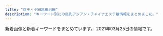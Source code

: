 ```yaml
---
title: "京王・小田急線沿線"
description: "キーワード別にの巨乳アジアン・チャイナエステ嬢情報をまとめました。"
---
```


新着画像と新着キーワードをまとめています。
2021年03月25日の情報です。

<DmmAffiliateIns />
<KeywordTable
  shops={
    [
    {
        "keywords": {
            "86": 12,
            "84": 11,
            "D": 12,
            "85": 19,
            "83": 5,
            "88": 5,
            "F": 5,
            "C": 35
        },
        "img_links": [
            "https://eternal-tokyo.net/img/bar_newgirl.png",
            "http://eternal-tokyo.net/girls/emi/d.jpg",
            "http://eternal-tokyo.net/girls/yuri/d.jpg",
            "https://eternal-tokyo.net/girls/momo/a.jpg",
            "http://eternal-tokyo.net/girls/momo/b.jpg",
            "https://eternal-tokyo.net/girls/yuri/a.jpg",
            "https://eternal-tokyo.net/img/bar_right_mailmaga.png",
            "https://eternal-tokyo.net/img/slider/2.jpg",
            "https://eternal-tokyo.net/girls/hina/a.jpg",
            "http://eternal-tokyo.net/img/bar_right_mobile.png",
            "http://eternal-tokyo.net/girls/momo/d.jpg",
            "http://eternal-tokyo.net/girls/kaede/b.jpg",
            "http://eternal-tokyo.net/girls/kaede/d.jpg",
            "https://eternal-tokyo.net/girls/momo/c.jpg",
            "http://eternal-tokyo.net/girls/hina/b.jpg",
            "http://eternal-tokyo.net/girls/hina/c.jpg",
            "https://eternal-tokyo.net/girls/emi/a.jpg",
            "http://eternal-tokyo.net/girls/yuri/c.jpg",
            "https://eternal-tokyo.net/girls/kaede/a.jpg",
            "http://eternal-tokyo.net/girls/hina/a.jpg",
            "https://eternal-tokyo.net/img/bar_info.png",
            "https://eternal-tokyo.net/img/meidai.png",
            "https://eternal-tokyo.net/girls/yuki/a.jpg",
            "http://eternal-tokyo.net/girls/emi/b.jpg",
            "https://eternal-tokyo.net/girls/rui/a.jpg",
            "http://eternal-tokyo.net/img/bar_newgirl.png",
            "http://eternal-tokyo.net/girls/hina/d.jpg",
            "http://eternal-tokyo.net/img/pc.png",
            "http://eternal-tokyo.net/girls/yuki/c.jpg",
            "https://eternal-tokyo.net/girls/hina/e.jpg",
            "http://eternal-tokyo.net/girls/kaede/a.jpg",
            "http://eternal-tokyo.net/img/bar_info.png",
            "http://eternal-tokyo.net/girls/emi/a.jpg",
            "https://eternal-tokyo.net/img/bar_right_mobile.png",
            "http://eternal-tokyo.net/img/bar_sch.png",
            "http://eternal-tokyo.net/girls/yuri/b.jpg",
            "http://eternal-tokyo.net/girls/yuki/a.jpg",
            "https://eternal-tokyo.net/img/bg_header.png",
            "https://eternal-tokyo.net/girls/hina/c.jpg",
            "https://eternal-tokyo.net/girls/momo/d.jpg",
            "http://eternal-tokyo.net/girls/kaede/e.jpg",
            "https://eternal-tokyo.net/girls/momo/e.jpg",
            "http://eternal-tokyo.net/girls/momo/a.jpg",
            "https://eternal-tokyo.net/girls/hina/b.jpg",
            "https://eternal-tokyo.net/img/qr.png",
            "http://eternal-tokyo.net/girls/yuki/d.jpg",
            "http://eternal-tokyo.net/girls/emi/c.jpg",
            "https://eternal-tokyo.net/img/pc.png",
            "https://eternal-tokyo.net/img/bar_sch.png",
            "http://eternal-tokyo.net/girls/kaede/c.jpg",
            "http://eternal-tokyo.net/img/bg_header.png",
            "http://eternal-tokyo.net/girls/momo/e.jpg",
            "http://eternal-tokyo.net/img/bar_right_mailmaga.png",
            "http://eternal-tokyo.net/girls/rui/e.jpg",
            "http://eternal-tokyo.net/girls/yuri/e.jpg",
            "https://eternal-tokyo.net/girls/momo/b.jpg",
            "http://eternal-tokyo.net/girls/emi/e.jpg",
            "http://eternal-tokyo.net/img/qr.png",
            "http://eternal-tokyo.net/girls/yuki/e.jpg",
            "https://eternal-tokyo.net/img/bar_right_cover.png",
            "http://eternal-tokyo.net/girls/momo/c.jpg",
            "http://eternal-tokyo.net/img/slider/1.jpg",
            "http://eternal-tokyo.net/girls/yuri/a.jpg",
            "http://eternal-tokyo.net/img/meidai.png",
            "https://eternal-tokyo.net/girls/yuki/d.jpg",
            "http://eternal-tokyo.net/girls/hina/e.jpg",
            "http://eternal-tokyo.net/girls/yuki/b.jpg",
            "https://eternal-tokyo.net/img/slider/1.jpg",
            "https://eternal-tokyo.net/girls/hina/d.jpg",
            "https://eternal-tokyo.net/girls/yuki/b.jpg",
            "https://eternal-tokyo.net/girls/yuki/c.jpg",
            "http://eternal-tokyo.net/img/slider/2.jpg",
            "http://eternal-tokyo.net/girls/rui/c.jpg",
            "http://eternal-tokyo.net/girls/rui/a.jpg",
            "http://eternal-tokyo.net/girls/rui/d.jpg",
            "https://eternal-tokyo.net/girls/yuki/e.jpg",
            "http://eternal-tokyo.net/img/bar_right_cover.png",
            "http://eternal-tokyo.net/girls/rui/b.jpg"
        ],
        "station": "\u660e\u5927\u524d\u99c5\u4e2d\u592e\u53e3",
        "name": "\u30a8\u30bf\u30fc\u30ca\u30eb",
        "url": "http://eternal-tokyo.net/"
    },
    {
        "url": "http://korumimiruku.xyz/",
        "station": "\u7b39\u585a\u99c5",
        "keywords": {
            "D": 2,
            "F": 1,
            "88": 1,
            "86": 1
        },
        "img_links": [
            "http://korumimiruku.xyz/uploads/210322/1-210322135U5W2.jpg",
            "http://korumimiruku.xyz/uploads/allimg/210222/1-2102221K144L3.png",
            "http://korumimiruku.xyz/uploads/210322/1-210322135S5D4.jpg",
            "http://korumimiruku.xyz/uploads/allimg/210322/1-2103221J64R53.png",
            "http://korumimiruku.xyz/uploads/210322/1-210322135914941.jpg"
        ],
        "name": "\u611b\u306e\u5c0f\u753a"
    },
    {
        "img_links": [
            "http://cure-as.ests.jp/images/info.jpg",
            "http://cure-as.ests.jp/images/s_reruit.png",
            "http://cure-as.ests.jp/images/news11.jpg",
            "http://cure-as.ests.jp/images/s_link.png",
            "http://cure-as.ests.jp/images/s_staff.png",
            "http://cure-as.ests.jp/images/2.jpg",
            "http://cure-as.ests.jp/images/1.jpg",
            "http://cure-as.ests.jp/images/photo.png",
            "http://cure-as.ests.jp/images/mobile.jpg",
            "http://cure-as.ests.jp/images/top1.jpg",
            "http://cure-as.ests.jp/images/top.jpg",
            "http://cure-as.ests.jp/photos/sites/27/2019/12/2019122512063341.jpg",
            "http://cure-as.ests.jp/photos/sites/27/2020/06/2020060319010741.jpg",
            "http://cure-as.ests.jp/photos/sites/27/2019/07/2019070118583389.jpg",
            "http://cure-as.ests.jp/photos/sites/27/2018/10/2018102015260524.jpg",
            "http://cure-as.ests.jp/images/news.png",
            "http://cure-as.ests.jp/photos/sites/27/2019/03/201903261030333.jpg",
            "http://cure-as.ests.jp/photos/sites/27/2019/05/201905161429354.jpg",
            "http://cure-as.ests.jp/photos/sites/27/2019/09/2019090515360480.jpg"
        ],
        "url": "http://cure-as.ests.jp/",
        "keywords": {
            "D": 32,
            "83": 8,
            "90": 8,
            "87": 8,
            "F": 16,
            "85": 16,
            "84": 16,
            "C": 8
        },
        "name": "\u30ad\u30e5\u30a2\u30e9\u30b9",
        "station": "\u4e0b\u9ad8\u4e95\u6238\u99c5\u897f\u53e3"
    },
    {
        "url": "http://xn--vckg5a9gugx77pgi4bmma.xyz/",
        "img_links": [
            "http://xn--vckg5a9gugx77pgi4bmma.xyz/image/navihiden.png",
            "http://xn--vckg5a9gugx77pgi4bmma.xyz/image/img2.jpg",
            "http://xn--vckg5a9gugx77pgi4bmma.xyz/image/girl1.jpg",
            "http://xn--vckg5a9gugx77pgi4bmma.xyz/image/girl8.jpg",
            "http://xn--vckg5a9gugx77pgi4bmma.xyz/image/girl3.jpg",
            "http://xn--vckg5a9gugx77pgi4bmma.xyz/image/img4.jpg",
            "http://xn--vckg5a9gugx77pgi4bmma.xyz/image/img3.jpg"
        ],
        "keywords": {},
        "station": "\u4e0b\u9ad8\u4e95\u6238\u99c5\u5317\u53e3",
        "name": "Impact \uff5e\u30a4\u30f3\u30d1\u30af\u30c8\uff5e"
    },
    {
        "station": "\u767b\u6238\u99c5\u591a\u6469\u5ddd\u53e3",
        "img_links": [
            "http://www.gokuyu.work/sp/images/news.jpg",
            "http://www.gokuyu.work/sp/images/rec.jpg",
            "http://www.gokuyu.work/img/aya1.jpg",
            "http://www.gokuyu.work/sp/img/rina1.jpg",
            "http://www.gokuyu.work/images/tr.jpg",
            "http://www.gokuyu.work/sp/images/ta.jpg",
            "http://www.gokuyu.work/sp/img/ayu1.jpg",
            "http://www.gokuyu.work/images/b2.jpg",
            "http://www.gokuyu.work/images/ta.jpg",
            "http://www.gokuyu.work/images/int2.jpg",
            "http://www.gokuyu.work/staff/moe.jpg",
            "http://www.gokuyu.work/img/rina1.jpg",
            "http://www.gokuyu.work/img/moe1.jpg",
            "http://www.gokuyu.work/images/head.jpg",
            "http://www.gokuyu.work/sp/images/interior_t.jpg",
            "http://www.gokuyu.work/sp/img/yuna1.jpg",
            "http://www.gokuyu.work/sp/staff/rina.jpg",
            "http://www.gokuyu.work/sp/staff/moe.jpg",
            "http://www.gokuyu.work/images/b1.jpg",
            "http://www.gokuyu.work/images/newsb.png",
            "http://www.gokuyu.work/sp/images/topgirl.jpg",
            "http://www.gokuyu.work/img/yuna1.jpg",
            "http://www.gokuyu.work/staff/rina.jpg",
            "http://www.gokuyu.work/staff/aya.jpg",
            "http://www.gokuyu.work/sp/images/footer.jpg",
            "http://www.gokuyu.work/images/rec.jpg",
            "http://www.gokuyu.work/sp/images/int1.jpg",
            "http://www.gokuyu.work/sp/images/int2.jpg",
            "http://www.gokuyu.work/images/sys.jpg",
            "http://www.gokuyu.work/images/int1.jpg",
            "http://www.gokuyu.work/images/news_t.jpg",
            "http://www.gokuyu.work/sp/menu/top.jpg",
            "http://www.gokuyu.work/sp/staff/aya.jpg",
            "http://www.gokuyu.work/images/staff_t.jpg",
            "http://www.gokuyu.work/images/tg_t.jpg",
            "http://www.gokuyu.work/images/sm.jpg",
            "http://www.gokuyu.work/sp/img/moe1.jpg",
            "http://www.gokuyu.work/sp/staff/ayu.jpg",
            "http://www.gokuyu.work/images/concept.jpg",
            "http://www.gokuyu.work/sp/menu/staff.jpg",
            "http://www.gokuyu.work/staff/yuna.jpg",
            "http://www.gokuyu.work/img/ayu1.jpg",
            "http://www.gokuyu.work/sp/images/staff_t.jpg",
            "http://www.gokuyu.work/images/interior_t.jpg",
            "http://www.gokuyu.work/staff/ayu.jpg",
            "http://www.gokuyu.work/sp/images/ac1.jpg",
            "http://www.gokuyu.work/sp/staff/yuna.jpg",
            "http://www.gokuyu.work/sp/images/newsb.png",
            "http://www.gokuyu.work/sp/images/head.jpg",
            "http://www.gokuyu.work/sp/images/sys.jpg",
            "http://www.gokuyu.work/sp/img/aya1.jpg",
            "http://www.gokuyu.work/sp/images/tel.jpg"
        ],
        "url": "http://www.gokuyu.work/",
        "name": "\u7652",
        "keywords": {}
    },
    {
        "img_links": [
            "http://www.perfect-plan.iesjp.com/images/staff.png",
            "http://www.perfect-plan.iesjp.com/images/flash.jpg",
            "http://www.perfect-plan.iesjp.com/files/007.jpg",
            "http://www.perfect-plan.iesjp.com/files/005.jpg",
            "http://www.perfect-plan.iesjp.com/images/interior_bg.png",
            "http://www.perfect-plan.iesjp.com/files/001.jpg",
            "http://www.perfect-plan.iesjp.com/images/top.png",
            "http://www.perfect-plan.iesjp.com/images/ta.png",
            "http://www.perfect-plan.iesjp.com/images/mobile.png",
            "http://www.perfect-plan.iesjp.com/images/interior.png",
            "http://www.perfect-plan.iesjp.com/images/left01.png",
            "http://www.perfect-plan.iesjp.com/files/008.jpg"
        ],
        "url": "http://www.perfect-plan.iesjp.com/",
        "keywords": {
            "D": 4,
            "86": 1,
            "87": 1,
            "85": 2
        },
        "name": "\u30d1\u30fc\u30d5\u30a7\u30af\u30c8\u30fb\u30d7\u30e9\u30f3",
        "station": "\u7b39\u585a\u99c5\u5317\u53e3"
    },
    {
        "keywords": {
            "86": 4,
            "85": 3
        },
        "name": "Tiary Spa \uff5e\u30c6\u30a3\u30a2\u30ea\u30fc\u30b9\u30d1\uff5e",
        "img_links": [
            "http://relax-massage.red/img/top.jpg",
            "http://relax-massage.red/img/cg05.jpg",
            "http://relax-massage.red/img/l.jpg",
            "http://relax-massage.red/img/cg01.jpg",
            "http://relax-massage.red/img/girlst.jpg",
            "http://relax-massage.red/img/f.jpg",
            "http://relax-massage.red/img/cg03.jpg",
            "http://relax-massage.red/img/no.png",
            "http://relax-massage.red/img/cg02.jpg",
            "http://relax-massage.red/img/linkt.jpg"
        ],
        "url": "http://relax-massage.red/",
        "station": "\u7b39\u585a\u99c5\u5317\u53e3"
    },
    {
        "name": "Olive \uff5e\u30aa\u30ea\u30fc\u30d6\uff5e",
        "station": "\u5e9c\u4e2d\u99c5\u5317\u53e3",
        "keywords": {},
        "url": "http://www.fuwa.work/",
        "img_links": [
            "http://www.fuwa.work/img/nana1.jpg",
            "http://www.fuwa.work/staff/anata.jpg",
            "http://www.fuwa.work/staff/moe.jpg",
            "http://www.fuwa.work/images/news.jpg",
            "http://www.fuwa.work/images/interior_t.png",
            "http://www.fuwa.work/img/nana2.jpg",
            "http://www.fuwa.work/images/sys4.png",
            "http://www.fuwa.work/images/rec.jpg",
            "http://www.fuwa.work/images/int1.png",
            "http://www.fuwa.work/images/sys2.jpg",
            "http://www.fuwa.work/images/head.jpg",
            "http://www.fuwa.work/staff/nana.jpg",
            "http://www.fuwa.work/images/sys1.jpg",
            "http://www.fuwa.work/images/int2.png",
            "http://www.fuwa.work/img/anata1.jpg",
            "http://www.fuwa.work/img/moe1.jpg",
            "http://www.fuwa.work/img/mimi1.jpg",
            "http://www.fuwa.work/img/moe2.jpg",
            "http://www.fuwa.work/images/sys3.jpg",
            "http://www.fuwa.work/images/line.png",
            "http://www.fuwa.work/images/staff_t.png",
            "http://www.fuwa.work/images/mobile.jpg",
            "http://www.fuwa.work/images/info.png",
            "http://www.fuwa.work/staff/mimi.jpg"
        ]
    },
    {
        "img_links": [
            "http://est-massage.xyz/images/cg15.jpg",
            "http://est-massage.xyz/images/cg05.jpg",
            "http://est-massage.xyz/images/cg16.jpg",
            "http://est-massage.xyz/images/cg101.jpg",
            "http://est-massage.xyz/images/cg10.jpg",
            "http://est-massage.xyz/images/r1.jpg",
            "http://est-massage.xyz/images/cg081.jpg",
            "http://est-massage.xyz/images/cg17.jpg",
            "http://est-massage.xyz/images/cg191.jpg",
            "http://est-massage.xyz/images/cg041.jpg",
            "http://est-massage.xyz/images/cg09.jpg",
            "http://est-massage.xyz/images/cg07.jpg",
            "http://est-massage.xyz/images/cg12.jpg",
            "http://est-massage.xyz/images/cg08.jpg",
            "http://est-massage.xyz/images/head_tell.png",
            "http://est-massage.xyz/images/cg062.jpg",
            "http://est-massage.xyz/images/cg11.jpg",
            "http://est-massage.xyz/images/cg03.jpg",
            "http://est-massage.xyz/images/sy1.jpg",
            "http://est-massage.xyz/images/cg06.jpg",
            "http://est-massage.xyz/images/cg151.jpg",
            "http://est-massage.xyz/images/cg022.jpg",
            "http://est-massage.xyz/images/side_tel.png",
            "http://est-massage.xyz/images/cg161.jpg",
            "http://est-massage.xyz/images/cg18.jpg",
            "http://est-massage.xyz/images/cg011.jpg",
            "http://est-massage.xyz/images/cg111.jpg",
            "http://est-massage.xyz/images/250_50.png",
            "http://est-massage.xyz/images/cg082.jpg",
            "http://est-massage.xyz/images/bn02.jpg",
            "http://est-massage.xyz/images/468_60.png",
            "http://est-massage.xyz/images/cg061.jpg",
            "http://est-massage.xyz/images/r2.jpg",
            "http://est-massage.xyz/images/cg152.jpg",
            "http://est-massage.xyz/images/cg181.jpg",
            "http://est-massage.xyz/images/cg04.jpg",
            "http://est-massage.xyz/images/cg052.jpg",
            "http://est-massage.xyz/images/cg032.jpg",
            "http://est-massage.xyz/images/head_tell2.png",
            "http://est-massage.xyz/images/bn01.jpg",
            "http://est-massage.xyz/images/bn03.jpg",
            "http://est-massage.xyz/images/88_31.png",
            "http://est-massage.xyz/images/cg051.jpg",
            "http://est-massage.xyz/images/cg01.jpg",
            "http://est-massage.xyz/images/cg031.jpg",
            "http://est-massage.xyz/images/200_40.png",
            "http://est-massage.xyz/images/r3.jpg",
            "http://est-massage.xyz/images/ncg.jpg",
            "http://est-massage.xyz/images/cg19.jpg",
            "http://est-massage.xyz/images/foot_tel.png",
            "http://est-massage.xyz/images/cg102.jpg",
            "http://est-massage.xyz/images/cg182.jpg",
            "http://est-massage.xyz/images/sy2.jpg"
        ],
        "name": "Oasis\uff5e\u30aa\u30a2\u30b7\u30b9\uff5e",
        "url": "http://est-massage.xyz/",
        "keywords": {
            "86": 20,
            "88": 6,
            "C": 13,
            "D": 30,
            "84": 13,
            "85": 12,
            "83": 5,
            "87": 3,
            "E": 7
        },
        "station": "\u7b39\u585a\u99c5\u5317\u53e3"
    },
    {
        "keywords": {
            "D": 16,
            "91": 4,
            "87": 4,
            "86": 4,
            "E": 4,
            "88": 8
        },
        "url": "http://www.girls.mensest.com/",
        "img_links": [
            "http://www.girls.mensest.com/images/m2.jpg",
            "http://www.girls.mensest.com/images/m4.jpg",
            "http://www.girls.mensest.com/files/001.jpg",
            "http://www.girls.mensest.com/images/m3.jpg",
            "http://www.girls.mensest.com/images/m1.jpg",
            "http://www.girls.mensest.com/images/m6.jpg",
            "http://www.girls.mensest.com/files/007.jpg",
            "http://www.girls.mensest.com/images/slider-img002.jpg",
            "http://www.girls.mensest.com/files/003.jpg",
            "http://www.girls.mensest.com/files/004.jpg",
            "http://www.girls.mensest.com/files/002.jpg",
            "http://www.girls.mensest.com/images/slider-img001.jpg"
        ],
        "name": "Girls -\u30ac\u30fc\u30eb\u30ba-",
        "station": "\u5343\u6b73\u70cf\u5c71\u99c5\u5317\u53e3"
    },
    {
        "keywords": {},
        "station": "\u6210\u57ce\u5b66\u5712\u524d\u99c5",
        "img_links": [
            "http://www.kousei-jyunen.com/images/sys.jpg",
            "http://www.kousei-jyunen.com/images/sta.jpg",
            "http://www.kousei-jyunen.com/images/top-munu-1_04.jpg",
            "http://www.kousei-jyunen.com/images/top-munu-1_01.jpg",
            "http://www.kousei-jyunen.com/images/top-ib.jpg",
            "http://www.kousei-jyunen.com/images/news.jpg",
            "http://www.kousei-jyunen.com/images/top-munu-2_04.jpg",
            "http://www.kousei-jyunen.com/images/top-munu-1_03.jpg",
            "http://www.kousei-jyunen.com/images/top-1_02.jpg",
            "http://www.kousei-jyunen.com/images/top-munu-1_05.jpg",
            "http://www.kousei-jyunen.com/images/index_qr.jpg",
            "http://www.kousei-jyunen.com/images/info.jpg",
            "http://www.kousei-jyunen.com/images/top-1_01.jpg",
            "http://www.kousei-jyunen.com/images/top-munu-2_01.jpg",
            "http://www.kousei-jyunen.com/images/top-munu-2_05.jpg",
            "http://www.kousei-jyunen.com/images/staff.jpg",
            "http://www.kousei-jyunen.com/images/top-munu-2_03.jpg",
            "http://www.kousei-jyunen.com/images/top-munu-2_02.jpg",
            "http://www.kousei-jyunen.com/flash.jpg",
            "http://www.kousei-jyunen.com/images/top-1_05.jpg",
            "http://www.kousei-jyunen.com/images/top-1_04.jpg",
            "http://www.kousei-jyunen.com/images/top-munu-1_02.jpg",
            "http://www.kousei-jyunen.com/images/top-1_03.jpg"
        ],
        "url": "http://www.kousei-jyunen.com/",
        "name": "\u6f64\u5712"
    },
    {
        "keywords": {
            "86": 4,
            "87": 1,
            "88": 1
        },
        "name": "\u82b1\u306e\u9999",
        "img_links": [
            "http://relax-esthe.net/img/cg4.jpg",
            "http://relax-esthe.net/img/t2.jpg",
            "http://relax-esthe.net/img/r2.jpg",
            "http://relax-esthe.net/img/cg10.jpg",
            "http://relax-esthe.net/img/top.png",
            "http://relax-esthe.net/img/no.png",
            "http://relax-esthe.net/img/r3.jpg",
            "http://relax-esthe.net/img/rb.png",
            "http://relax-esthe.net/img/t1.jpg",
            "http://relax-esthe.net/img/cg1.jpg",
            "http://relax-esthe.net/img/cg7.jpg",
            "http://relax-esthe.net/img/cg3.jpg",
            "http://relax-esthe.net/img/t4.jpg",
            "http://relax-esthe.net/img/t5.jpg",
            "http://relax-esthe.net/img/t3.jpg",
            "http://relax-esthe.net/img/r1.jpg",
            "http://relax-esthe.net/img/mx.png",
            "http://relax-esthe.net/img/cg2.jpg"
        ],
        "url": "http://relax-esthe.net/",
        "station": "\u3064\u3064\u3058\u30f6\u4e18\u99c5\u5317\u53e3"
    },
    {
        "img_links": [],
        "station": "\u5343\u6b73\u8239\u6a4b\u99c5\u5357\u53e3",
        "keywords": {},
        "name": "\u8776\u821e",
        "url": "http://salon-rlx.com/"
    },
    {
        "station": "\u9ad8\u5e61\u4e0d\u52d5\u99c5",
        "url": "http://shes-room.ests.jp/",
        "name": "come here \u30ea\u30e9\u30af\u30bc\u30fc\u30b7\u30e7\u30f3",
        "img_links": [
            "http://shes-room.ests.jp/photos/sites/28/2020/12/202012011125470.jpg",
            "http://shes-room.ests.jp/photos/sites/28/2020/12/2020122115433089.jpg",
            "http://shes-room.ests.jp/photos/sites/28/2021/02/2021022614145396.jpg",
            "http://shes-room.ests.jp/images/tit_eject.jpg",
            "http://shes-room.ests.jp/photos/sites/28/2021/03/2021030315242120.jpg",
            "http://shes-room.ests.jp/images/link_nav07.jpg",
            "http://shes-room.ests.jp/photos/sites/28/2020/10/202010071757145.jpg",
            "http://shes-room.ests.jp/images/link_nav06.jpg",
            "http://shes-room.ests.jp/images/tit_new.jpg",
            "http://shes-room.ests.jp/photos/sites/28/2021/02/2021020115594033.jpg",
            "http://shes-room.ests.jp/images/link_nav04.jpg",
            "http://shes-room.ests.jp/images/img_eject.jpg",
            "http://shes-room.ests.jp/images/room1_l.jpg",
            "http://shes-room.ests.jp/images/room3_l.jpg",
            "http://shes-room.ests.jp/images/link_nav01.jpg",
            "http://shes-room.ests.jp/images/room6_l.jpg",
            "http://shes-room.ests.jp/images/sp_top.jpg",
            "http://shes-room.ests.jp/photos/sites/28/2020/11/2020111612224039.jpg",
            "http://shes-room.ests.jp/images/room4_l.jpg",
            "http://shes-room.ests.jp/images/room5_l.jpg",
            "http://shes-room.ests.jp/photos/sites/28/2020/11/2020111110271328.jpg",
            "http://shes-room.ests.jp/images/room2_l.jpg",
            "http://shes-room.ests.jp/photos/sites/28/2020/10/2020100717571552.jpg",
            "http://shes-room.ests.jp/photos/sites/28/2020/10/2020100717571670.jpg",
            "http://shes-room.ests.jp/photos/sites/28/2020/12/2020122711283243.jpg",
            "http://shes-room.ests.jp/photos/sites/28/2020/11/2020112612090675.jpg",
            "http://shes-room.ests.jp/photos/sites/28/2021/02/2021020116004176.jpg",
            "http://shes-room.ests.jp/photos/sites/28/2021/03/2021031115115796.jpg",
            "http://shes-room.ests.jp/photos/sites/28/2020/12/2020120712462037.jpg",
            "http://shes-room.ests.jp/images/link_nav02.jpg",
            "http://shes-room.ests.jp/photos/sites/28/2020/10/2020100717571635.jpg",
            "http://shes-room.ests.jp/images/top.png",
            "http://shes-room.ests.jp/photos/sites/28/2020/10/2020101614244874.jpg",
            "http://shes-room.ests.jp/images/tit_face.jpg",
            "http://shes-room.ests.jp/images/close_eject.png",
            "http://shes-room.ests.jp/images/btn_eject.jpg",
            "http://shes-room.ests.jp/images/link_nav03.jpg",
            "http://shes-room.ests.jp/images/link_nav05.jpg",
            "http://shes-room.ests.jp/photos/sites/28/2020/10/2020101016222167.jpg",
            "http://shes-room.ests.jp/photos/sites/28/2021/02/2021021511201284.jpg"
        ],
        "keywords": {
            "87": 72,
            "85": 74,
            "D": 158,
            "E": 36,
            "88": 12,
            "86": 48,
            "C": 80
        }
    },
    {
        "name": "for you",
        "station": "\u4ee3\u3005\u6728\u4e0a\u539f\u99c5\u5357\u53e3",
        "url": "http://aroma-relax.red/",
        "img_links": [
            "http://aroma-relax.red/img/cg03.jpg",
            "http://aroma-relax.red/img/f1.jpg",
            "http://aroma-relax.red/img/cg05.jpg",
            "http://aroma-relax.red/img/f4.jpg",
            "http://aroma-relax.red/img/f2.jpg",
            "http://aroma-relax.red/img/f3.jpg",
            "http://aroma-relax.red/img/cg01.jpg",
            "http://aroma-relax.red/img/stafft.jpg",
            "http://aroma-relax.red/img/no.png",
            "http://aroma-relax.red/img/footer.jpg",
            "http://aroma-relax.red/img/cg02.jpg",
            "http://aroma-relax.red/img/top.jpg",
            "http://aroma-relax.red/img/cg06.jpg",
            "http://aroma-relax.red/img/cg10.jpg",
            "http://aroma-relax.red/img/cg08.jpg",
            "http://aroma-relax.red/img/cg04.jpg",
            "http://aroma-relax.red/img/cg07.jpg",
            "http://aroma-relax.red/img/cg09.jpg",
            "http://aroma-relax.red/img/l.png"
        ],
        "keywords": {
            "D": 16,
            "86": 18,
            "87": 2,
            "E": 4
        }
    },
    {
        "name": "\u3089\u304f\u3089\u304f",
        "station": "\u5e9c\u4e2d\u99c5\u5357\u53e3",
        "img_links": [
            "http://rakuraku.iest.info/photos/sites/63/2021/02/2021022602393312.jpg",
            "http://rakuraku.iest.info/images/top.png",
            "http://rakuraku.iest.info/photos/sites/63/2021/03/2021031708161867.jpg",
            "http://rakuraku.iest.info/images/room3.jpg",
            "http://rakuraku.iest.info/images/room4.jpg",
            "http://rakuraku.iest.info/images/room6.jpg",
            "http://rakuraku.iest.info/images/room5.jpg",
            "http://rakuraku.iest.info/photos/sites/63/2020/09/2020092810070514.jpg",
            "http://rakuraku.iest.info/photos/sites/63/2021/01/2021011404151077.jpg",
            "http://rakuraku.iest.info/images/pagetop.png",
            "http://rakuraku.iest.info/images/spmainimg.jpg",
            "http://rakuraku.iest.info/images/room2.jpg",
            "http://rakuraku.iest.info/images/room1.jpg",
            "http://rakuraku.iest.info/images/mainimg.jpg"
        ],
        "keywords": {
            "85": 12,
            "86": 6,
            "D": 12,
            "E": 6
        },
        "url": "http://rakuraku.iest.info/"
    },
    {
        "station": "\u8056\u8e5f\u685c\u30f6\u4e18\u99c5\u897f\u53e3",
        "keywords": {},
        "img_links": [
            "https://static.wixstatic.com/media/11062b_4b7c9a8e48334d5aad2fd274fddba3bc~mv2.jpg",
            "https://static.wixstatic.com/media/a77b00_66dfeef3961c4954b8bb92a57580ba15~mv2.png",
            "https://static.wixstatic.com/media/a77b00_3306fce6a90742708d21b231b6469292~mv2.png",
            "https://static.wixstatic.com/media/a77b00_57112414e4a041f9aad2fad8d5b1b72d~mv2.png"
        ],
        "url": "https://smileriraku.wixsite.com/website",
        "name": "\u30b9\u30de\u30a4\u30eb"
    },
    {
        "name": "\u611b\u4e0a\u7537 -\u3042\u3044\u3046\u3048\u304a-",
        "keywords": {},
        "station": "JR\u7a32\u7530\u5824\u99c5",
        "url": "http://ayiyu.work/",
        "img_links": [
            "http://ayiyu.work/images/interior_t.png",
            "http://ayiyu.work/images/staff_t.png",
            "http://ayiyu.work/img/yuki1.jpg",
            "http://ayiyu.work/img/mari1.jpg",
            "http://ayiyu.work/images/2.jpg",
            "http://ayiyu.work/images/sys.png",
            "http://ayiyu.work/images/head.jpg",
            "http://ayiyu.work/images/s1.png",
            "http://ayiyu.work/staff/ayu.jpg",
            "http://ayiyu.work/images/mobile.png",
            "http://ayiyu.work/images/s2.jpg",
            "http://ayiyu.work/img/ayu1.jpg",
            "http://ayiyu.work/images/s1.jpg",
            "http://ayiyu.work/staff/mari.jpg",
            "http://ayiyu.work/images/int1.png",
            "http://ayiyu.work/images/3.jpg",
            "http://ayiyu.work/images/1.jpg",
            "http://ayiyu.work/images/news.png",
            "http://ayiyu.work/staff/yuki.jpg",
            "http://ayiyu.work/images/int2.png"
        ]
    },
    {
        "url": "http://meidaimaesecretbase.club/",
        "keywords": {
            "83": 1,
            "87": 1,
            "86": 1,
            "C": 1,
            "D": 2,
            "90": 1,
            "E": 1,
            "85": 1
        },
        "img_links": [
            "http://meidaimaesecretbase.club/2/uploadimg/1591787978.jpg",
            "http://meidaimaesecretbase.club/s1.png",
            "http://meidaimaesecretbase.club/2/uploadimg/1597642441.jpg",
            "http://meidaimaesecretbase.club/sys1.jpg",
            "http://meidaimaesecretbase.club/int1.png",
            "http://meidaimaesecretbase.club/staff_t.jpg",
            "http://meidaimaesecretbase.club/2/uploadimg/1597806778.jpg",
            "http://meidaimaesecretbase.club/head.jpg",
            "http://meidaimaesecretbase.club/sys2.jpg",
            "http://meidaimaesecretbase.club/2/uploadimg/1587527512.jpg",
            "http://meidaimaesecretbase.club/2/uploadimg/1587527299.jpg"
        ],
        "name": "\u79d8\u5bc6\u57fa\u5730",
        "station": "\u660e\u5927\u524d\u99c5\u4e2d\u592e\u53e3"
    },
    {
        "img_links": [
            "https://dear.ests.jp/images/link2.jpg",
            "https://dear.ests.jp/photos/sites/49/2021/03/2021030914355671.jpeg",
            "https://dear.ests.jp/photos/sites/49/2020/11/202011232237522.jpeg",
            "https://dear.ests.jp/photos/sites/49/2021/02/2021022412534088.jpeg",
            "https://dear.ests.jp/photos/sites/49/2020/06/2020062215583977.jpeg",
            "https://dear.ests.jp/photos/sites/49/2020/11/2020111212311933.jpeg",
            "https://dear.ests.jp/images/s_info.jpg",
            "https://dear.ests.jp/photos/sites/49/2021/03/2021031501305665.jpeg",
            "https://dear.ests.jp/images/info2.jpg",
            "https://dear.ests.jp/images/s_link.jpg",
            "https://dear.ests.jp/photos/sites/49/2021/03/2021032517191937.jpeg",
            "https://esta-kanto.com/img/kanto/esta-200_40.jpg",
            "https://dear.ests.jp/images/amore.jpg",
            "https://dear.ests.jp/photos/sites/49/2021/03/2021031514290667.jpeg",
            "https://dear.ests.jp/photos/sites/49/2021/03/2021031514500092.jpeg",
            "https://dear.ests.jp/photos/sites/49/2021/03/2021030910275770.jpeg",
            "https://dear.ests.jp/images/bj1.jpg",
            "https://dear.ests.jp/photos/sites/49/2021/03/2021031923372463.jpeg",
            "https://dear.ests.jp/images/1.jpg",
            "https://dear.ests.jp/photos/sites/49/2021/03/2021030814195868.jpeg",
            "https://dear.ests.jp/photos/sites/49/2021/03/2021032017365351.jpg",
            "https://dear.ests.jp/images/top.jpg",
            "https://dear.ests.jp/photos/sites/49/2021/03/2021030422390485.jpeg",
            "https://dear.ests.jp/images/member.jpg",
            "https://dear.ests.jp/images/s_staff.jpg",
            "https://dear.ests.jp/images/bj3.jpg",
            "https://dear.ests.jp/images/paypay.jpg"
        ],
        "station": "\u5e9c\u4e2d\u99c5",
        "keywords": {
            "\u4e73": 1,
            "\u5de8\u4e73": 1,
            "C": 3,
            "D": 30,
            "E": 2
        },
        "name": "Dear",
        "url": "https://dear.ests.jp/"
    },
    {
        "img_links": [
            "http://www.fruit-4.xyz/uploads/210128/1-21012Q34111S7.jpg",
            "http://www.fruit-4.xyz/uploads/190906/1-1ZZ612592T24.jpg",
            "http://www.fruit-4.xyz/uploads/201104/1-201104123F0148.jpg",
            "http://www.fruit-4.xyz/uploads/200904/1-200Z4141523208.jpg",
            "http://www.fruit-4.xyz/uploads/200806/1-200P6154303L6.jpg",
            "http://www.fruit-4.xyz/uploads/201016/1-201016155P5605.jpg",
            "http://www.fruit-4.xyz/templets/default/picture/int1.png",
            "http://www.fruit-4.xyz/templets/default/picture/news.jpg",
            "http://www.fruit-4.xyz/uploads/201110/1-20111014043J00.jpg",
            "http://www.fruit-4.xyz/templets/default/picture/staff_t.jpg",
            "http://www.fruit-4.xyz/uploads/190906/1-1ZZ6130R3594.jpg",
            "http://www.fruit-4.xyz/templets/default/picture/rec1.png",
            "http://www.fruit-4.xyz/templets/default/picture/head.jpg",
            "http://www.fruit-4.xyz/uploads/180731/1-1PI1144544558.jpg",
            "http://www.fruit-4.xyz/uploads/allimg/180801/1-1PP1091925J2.jpg",
            "http://www.fruit-4.xyz/templets/default/picture/tt.jpg",
            "http://www.fruit-4.xyz/uploads/200806/1-200P6154349D7.jpg",
            "http://www.fruit-4.xyz/uploads/190906/1-1ZZ6125T4451.jpg",
            "http://www.fruit-4.xyz/uploads/190906/1-1ZZ6125JU21.jpg",
            "http://www.fruit-4.xyz/templets/default/picture/interior_t.jpg",
            "http://www.fruit-4.xyz/uploads/190906/1-1ZZ613114IH.png",
            "http://www.fruit-4.xyz/uploads/200806/1-200P6154212B0.jpg",
            "http://www.fruit-4.xyz/uploads/210316/1-21031616335Q21.jpg",
            "http://www.fruit-4.xyz/uploads/allimg/180731/1-1PI1145244194.jpg",
            "http://www.fruit-4.xyz/uploads/201218/1-20121Q60321957.jpg"
        ],
        "name": "Artemis \u6708\u306e\u5973\u795e",
        "url": "http://www.fruit-4.xyz/",
        "station": "\u5e9c\u4e2d\u99c5\u5317\u53e3",
        "keywords": {
            "87": 9,
            "86": 9,
            "D": 27,
            "\u80f8": 9,
            "85": 9
        }
    },
    {
        "keywords": {
            "\u30bb\u30af\u30b7\u30fc": 15
        },
        "station": "\u3064\u3064\u3058\u30f6\u4e18\u99c5\u5357\u53e3",
        "url": "http://www.sexy.masg.info/",
        "name": "\u30bb\u30af\u30b7\u30fc\u30ac\u30fc\u30eb",
        "img_links": [
            "http://www.sexy.masg.info/photo_news/upimg/137665ff7d57f3cf91_0.jpg",
            "http://www.sexy.masg.info/images/nav-003.png",
            "http://www.sexy.masg.info/files/002.jpg",
            "http://www.sexy.masg.info/files/001.jpg",
            "http://www.sexy.masg.info/files/007.jpg",
            "http://www.sexy.masg.info/images/nav-001.png",
            "http://www.sexy.masg.info/photo_news/upimg/51915605bf3089d1a1_1.jpg",
            "http://www.sexy.masg.info/images/top01.png",
            "http://www.sexy.masg.info/images/nav-004.png",
            "http://www.sexy.masg.info/files/008.jpg",
            "http://www.sexy.masg.info/files/004.jpg",
            "http://www.sexy.masg.info/photo_news/upimg/108215f82f974a7fed_1.jpg",
            "http://www.sexy.masg.info/photo_news/upimg/51915605bf3089d1a1_0.jpg",
            "http://www.sexy.masg.info/files/006.jpg",
            "http://www.sexy.masg.info/photo_news/upimg/40607602dce22ec341_1.jpg",
            "http://www.sexy.masg.info/images/nav-002.png",
            "http://www.sexy.masg.info/images/top003.png",
            "http://www.sexy.masg.info/images/tel.png",
            "http://www.sexy.masg.info/photo_news/upimg/40607602dce22ec341_0.jpg",
            "http://www.sexy.masg.info/files/003.jpg",
            "http://www.sexy.masg.info/photo_news/upimg/493326045a7e871c0d_1.jpg",
            "http://www.sexy.masg.info/images/osusume01.png",
            "http://www.sexy.masg.info/photo_news/upimg/108215f82f974a7fed_0.jpg",
            "http://www.sexy.masg.info/images/nav-006.png",
            "http://www.sexy.masg.info/images/top02-left.png",
            "http://www.sexy.masg.info/photo_news/upimg/137665ff7d57f3cf91_1.jpg",
            "http://www.sexy.masg.info/photo_news/upimg/108215f82f974a7fed_2.jpg",
            "http://www.sexy.masg.info/photo_news/upimg/38523600fbcadb7a96_0.jpg",
            "http://www.sexy.masg.info/images/nav-005.png",
            "http://www.sexy.masg.info/photo_news/upimg/38523600fbcadb7a96_1.jpg",
            "http://www.sexy.masg.info/photo_news/upimg/493326045a7e871c0d_0.jpg"
        ]
    },
    {
        "img_links": [
            "http://flower.est-u.com/images/s4.jpg",
            "http://flower.est-u.com/images/index_16.jpg",
            "http://flower.est-u.com/images/index_14.jpg",
            "http://flower.est-u.com/images/staff_14.jpg",
            "http://flower.est-u.com/images/s2.jpg",
            "http://flower.est-u.com/images/index_05.jpg",
            "http://flower.est-u.com/images/index_07.jpg",
            "http://flower.est-u.com/images/index2_11.jpg",
            "http://flower.est-u.com/images/index_12.jpg",
            "http://flower.est-u.com/images/index_02.jpg",
            "http://flower.est-u.com/images/index_13.jpg",
            "http://flower.est-u.com/images/staff_12.jpg",
            "http://flower.est-u.com/images/index_04.jpg",
            "http://flower.est-u.com/images/s1.jpg",
            "http://flower.est-u.com/images/s3.jpg",
            "http://flower.est-u.com/images/index_10.jpg",
            "http://flower.est-u.com/images/index_06.jpg",
            "http://flower.est-u.com/images/index3_11.jpg",
            "http://flower.est-u.com/images/index_08.jpg",
            "http://flower.est-u.com/images/s5.jpg",
            "http://flower.est-u.com/images/index_09.jpg"
        ],
        "url": "http://flower.est-u.com/",
        "keywords": {},
        "station": "\u5e61\u30f6\u8c37\u99c5\u5317\u53e3",
        "name": "FLOWER"
    },
    {
        "name": "\u30ea\u30e9\u30af\u30bc\u30fc\u30b7\u30e7\u30f3\u6075",
        "url": "http://cinderella-princess.net",
        "keywords": {
            "86": 10,
            "C": 23
        },
        "img_links": [
            "http://cinderella-princess.net/images/tel.jpg",
            "http://cinderella-princess.net/images/staff1.jpg",
            "http://cinderella-princess.net/images/s_link.jpg",
            "http://cinderella-princess.net/images/mobile.jpg",
            "http://cinderella-princess.net/images/girl-z1.jpg",
            "http://cinderella-princess.net/images/room1.jpg",
            "http://cinderella-princess.net/images/s_chedule.jpg",
            "http://cinderella-princess.net/links/esthe-summit.jpg",
            "http://cinderella-princess.net/images/room2.jpg",
            "http://cinderella-princess.net/images/s_staff.jpg",
            "http://cinderella-princess.net/images/staff2.jpg",
            "http://cinderella-princess.net/images/nei_bj2.jpg",
            "http://cinderella-princess.net/images/movie.jpg",
            "http://cinderella-princess.net/images/staff3.jpg",
            "http://cinderella-princess.net/images/girl-z2.jpg",
            "http://cinderella-princess.net/images/staff0.jpg",
            "http://cinderella-princess.net/images/staff4.jpg",
            "http://cinderella-princess.net/images/s_news.jpg",
            "http://cinderella-princess.net/images/room3.jpg",
            "http://cinderella-princess.net/images/room4.jpg"
        ],
        "station": "\u767e\u5408\u30f6\u4e18\u99c5\u5317\u53e3"
    },
    {
        "keywords": {
            "E": 15,
            "D": 87,
            "86": 102
        },
        "name": "\u6df1\u4e95\u6c37\u306e\u56fd",
        "station": "\u5343\u6b73\u70cf\u5c71\u99c5\u5317\u53e3",
        "img_links": [
            "http://massage-est.xyz/images/cg011.jpg",
            "http://massage-est.xyz/images/cg07.jpg",
            "http://massage-est.xyz/images/top2.png",
            "http://massage-est.xyz/images/spacer300x450.png",
            "http://massage-est.xyz/images/qr.jpg",
            "http://massage-est.xyz/images/cg061.jpg",
            "http://massage-est.xyz/images/cg03.jpg",
            "http://massage-est.xyz/images/cg02.jpg",
            "http://massage-est.xyz/images/cg01.jpg",
            "http://massage-est.xyz/images/up_100_1_0.jpg",
            "http://massage-est.xyz/images/cg04.jpg",
            "http://massage-est.xyz/images/cg09.jpg",
            "http://massage-est.xyz/images/cg021.jpg",
            "http://massage-est.xyz/images/cg13.jpg",
            "http://massage-est.xyz/images/spacer900x360.png",
            "http://massage-est.xyz/images/cg071.jpg",
            "http://massage-est.xyz/images/cg091.jpg",
            "http://massage-est.xyz/images/cg05.jpg",
            "http://massage-est.xyz/images/top.png",
            "http://massage-est.xyz/images/cg08.jpg",
            "http://massage-est.xyz/images/cg10.jpg",
            "http://massage-est.xyz/images/cg051.jpg",
            "http://massage-est.xyz/images/cg081.jpg",
            "http://massage-est.xyz/images/sys.jpg",
            "http://massage-est.xyz/images/cg031.jpg",
            "http://massage-est.xyz/images/cg12.jpg",
            "http://massage-est.xyz/images/cg06.jpg",
            "http://massage-est.xyz/images/cg11.jpg"
        ],
        "url": "http://massage-est.xyz/"
    },
    {
        "station": "\u5343\u6b73\u70cf\u5c71\u99c5\u5317\u53e3",
        "url": "http://www.vivi.esjp.site/",
        "keywords": {
            "D": 17,
            "C": 2,
            "86": 3,
            "88": 2,
            "87": 14
        },
        "name": "ViVi",
        "img_links": [
            "http://www.vivi.esjp.site/images/bj3.png",
            "http://www.vivi.esjp.site/images/shop/shop01.jpg",
            "http://www.vivi.esjp.site/files/016-02.jpg",
            "http://www.vivi.esjp.site/files/008-02.jpg",
            "http://www.vivi.esjp.site/images/shop/shop03.jpg",
            "http://www.vivi.esjp.site/files/011.jpg",
            "http://www.vivi.esjp.site/files/002.jpg",
            "http://www.vivi.esjp.site/files/017-02.jpg",
            "http://www.vivi.esjp.site/files/001-02.jpg",
            "http://www.vivi.esjp.site/files/021-02.jpg",
            "http://www.vivi.esjp.site/files/018.jpg",
            "http://www.vivi.esjp.site/files/016.jpg",
            "http://www.vivi.esjp.site/files/004.jpg",
            "http://www.vivi.esjp.site/files/020.jpg",
            "http://www.vivi.esjp.site/files/020-02.jpg",
            "http://www.vivi.esjp.site/files/015.jpg",
            "http://www.vivi.esjp.site/files/017.jpg",
            "http://www.vivi.esjp.site/images/top.png",
            "http://www.vivi.esjp.site/files/010.jpg",
            "http://www.vivi.esjp.site/images/link_line.png",
            "http://www.vivi.esjp.site/files/014.jpg",
            "http://www.vivi.esjp.site/files/002-02.jpg",
            "http://www.vivi.esjp.site/images/girl-z2.jpg",
            "http://www.vivi.esjp.site/files/018-02.jpg",
            "http://www.vivi.esjp.site/files/015-02.jpg",
            "http://www.vivi.esjp.site/files/001.jpg",
            "http://www.vivi.esjp.site/files/013-02.jpg",
            "http://www.vivi.esjp.site/files/022-02.jpg",
            "http://www.vivi.esjp.site/images/mobile.jpg",
            "http://www.vivi.esjp.site/files/013.jpg",
            "http://www.vivi.esjp.site/images/girl-z1.jpg",
            "http://www.vivi.esjp.site/files/003-02.jpg",
            "http://www.vivi.esjp.site/images/shop/shop02.jpg",
            "http://www.vivi.esjp.site/files/019-02.jpg",
            "http://www.vivi.esjp.site/files/006-02.jpg",
            "http://www.vivi.esjp.site/files/008.jpg",
            "http://www.vivi.esjp.site/files/003.jpg",
            "http://www.vivi.esjp.site/files/011-02.jpg",
            "http://www.vivi.esjp.site/files/021.jpg",
            "http://www.vivi.esjp.site/files/007.jpg",
            "http://www.vivi.esjp.site/images/staff_line.png",
            "http://www.vivi.esjp.site/files/007-02.jpg",
            "http://www.vivi.esjp.site/images/top_sche.png",
            "http://www.vivi.esjp.site/images/shop/shop04.jpg",
            "http://www.vivi.esjp.site/files/004-02.jpg",
            "http://www.vivi.esjp.site/files/006.jpg",
            "http://www.vivi.esjp.site/files/014-02.jpg",
            "http://www.vivi.esjp.site/files/022.jpg",
            "http://www.vivi.esjp.site/files/019.jpg",
            "http://www.vivi.esjp.site/files/010-02.jpg"
        ]
    },
    {
        "name": "\u7652\u3057\u306e\u7a7a\u9593",
        "keywords": {},
        "img_links": [
            "http://www.iyashikukan.xyz/images/index-rin_16.jpg",
            "http://www.iyashikukan.xyz/images/index-rin_20.jpg",
            "http://www.iyashikukan.xyz/images/top/top-foot_04.png",
            "http://www.iyashikukan.xyz/images/lanmu-t-st.jpg",
            "http://www.iyashikukan.xyz/images/index-rin_02.jpg",
            "http://www.iyashikukan.xyz/images/staff/10/2.jpg",
            "http://www.iyashikukan.xyz/images/top/t3.jpg",
            "http://www.iyashikukan.xyz/images/nav/nav-t-job.jpg",
            "http://www.iyashikukan.xyz/images/lanmu-t-st2.jpg",
            "http://www.iyashikukan.xyz/images/staff/10/satomi.jpg",
            "http://www.iyashikukan.xyz/images/top/top-foot_05.png",
            "http://www.iyashikukan.xyz/images/nav/nav-t-sys.jpg",
            "http://www.iyashikukan.xyz/images/top/t3.png",
            "http://www.iyashikukan.xyz/images/staff/10/sayaka22.jpg",
            "http://www.iyashikukan.xyz/images/index-rin_14.jpg",
            "http://www.iyashikukan.xyz/images/staff/10/nana.jpg",
            "http://www.iyashikukan.xyz/images/index-rin_04.jpg",
            "http://www.iyashikukan.xyz/images/top/t2.jpg",
            "http://www.iyashikukan.xyz/images/staff/9/39-02a.jpg",
            "http://www.iyashikukan.xyz/images/staff/10/1.jpg",
            "http://www.iyashikukan.xyz/images/staff/10/mimi.jpg",
            "http://www.iyashikukan.xyz/images/shop/r5.jpg",
            "http://www.iyashikukan.xyz/images/top/top-foot_03.png"
        ],
        "station": "\u5343\u6b73\u70cf\u5c71\u99c5\u5317\u53e3",
        "url": "http://www.iyashikukan.xyz/"
    },
    {
        "img_links": [
            "http://cattleya427.com/lilac/img/image110.jpg",
            "http://cattleya427.com/lilac/img/image15.jpg",
            "http://cattleya427.com/lilac/img/image140.jpg",
            "http://cattleya427.com/lilac/img/image107.jpg",
            "http://cattleya427.com/lilac/img/image109.jpg",
            "http://cattleya427.com/lilac/img/image106.jpg",
            "http://cattleya427.com/lilac/img/image108.jpg",
            "http://cattleya427.com/lilac/img/image113.jpg",
            "http://cattleya427.com/lilac/img/image16.jpg",
            "http://cattleya427.com/lilac/img/image105.jpg",
            "http://cattleya427.com/lilac/img/image111.jpg",
            "http://cattleya427.com/lilac/img/image112.jpg",
            "http://cattleya427.com/lilac/img/image104.jpg",
            "http://cattleya427.com/lilac/img/image124.jpg",
            "http://cattleya427.com/lilac/img/image12.jpg",
            "http://cattleya427.com/lilac/img/image11.jpg",
            "http://cattleya427.com/lilac/img/image13.jpg",
            "http://cattleya427.com/lilac/img/image125.jpg",
            "http://cattleya427.com/lilac/img/image141.jpg",
            "http://cattleya427.com/lilac/img/image14.jpg",
            "http://cattleya427.com/lilac/img/image123.jpg",
            "http://cattleya427.com/lilac/img/image139.jpg",
            "http://cattleya427.com/lilac/img/image122.jpg",
            "http://cattleya427.com/lilac/img/image142.jpg"
        ],
        "keywords": {},
        "station": "\u660e\u5927\u524d\u99c5\u4e2d\u592e\u53e3",
        "name": "Lilac \uff5e\u30e9\u30a4\u30e9\u30c3\u30af\uff5e",
        "url": "http://cattleya427.com/lilac/index.html"
    },
    {
        "station": "\u5e9c\u4e2d\u99c5\u5357\u53e3",
        "img_links": [
            "http://iyashien-est.com/images/room/photo02.jpg",
            "http://iyashien-est.com/images/index.jpg",
            "http://iyashien-est.com/girl/9.jpg",
            "http://iyashien-est.com/images/room/photo04.jpg",
            "http://iyashien-est.com/images/room/photo03.jpg",
            "http://iyashien-est.com/girl/7.jpg",
            "http://iyashien-est.com/girl/16.jpg",
            "http://iyashien-est.com/images/staff.jpg",
            "http://iyashien-est.com/girl/1.jpg",
            "http://iyashien-est.com/girl/4.jpg",
            "http://iyashien-est.com/images/capinfo.jpg",
            "http://iyashien-est.com/girl/5.jpg",
            "http://iyashien-est.com/girl/3.jpg",
            "http://iyashien-est.com/images/room/photo01.jpg",
            "http://iyashien-est.com/girl/8.jpg",
            "http://iyashien-est.com/girl/2.jpg"
        ],
        "url": "http://iyashien-est.com/",
        "name": "\u7652\u3057\u82d1",
        "keywords": {
            "C": 7
        }
    },
    {
        "station": "\u8abf\u5e03\u99c5\u6771\u53e3",
        "name": "Blue Moon",
        "url": "http://bluemoon.ests.jp/",
        "img_links": [],
        "keywords": {}
    },
    {
        "station": "\u4e0b\u5317\u6ca2\u99c5\u5357\u53e3",
        "name": "\u9759\u9999",
        "url": "http://shizuka2015.net/",
        "img_links": [
            "http://shizuka2015.net/images/shop/4.jpg",
            "http://shizuka2015.net/images/nav/hanga-sys.jpg",
            "http://shizuka2015.net/images/aki.jpg",
            "http://shizuka2015.net/images/yuka.jpg",
            "http://shizuka2015.net/images/nav/hanga-sta.jpg",
            "http://shizuka2015.net/images/shop/5.jpg",
            "http://shizuka2015.net/images/shop/1.jpg",
            "http://shizuka2015.net/images/nav/hanga-acc.jpg",
            "http://shizuka2015.net/images/nav/hanga-job.jpg",
            "http://shizuka2015.net/images/lm-c-bgdow.png",
            "http://shizuka2015.net/images/moe.jpg",
            "http://shizuka2015.net/images/sys-n.jpg",
            "http://shizuka2015.net/images/lm-c-bgdb2.png",
            "http://shizuka2015.net/images/sakura.jpg",
            "http://shizuka2015.net/images/shop/6.jpg",
            "http://shizuka2015.net/images/staff/hikari.jpg",
            "http://shizuka2015.net/images/w-top.jpg",
            "http://shizuka2015.net/images/staff/yuri.jpg"
        ],
        "keywords": {
            "C": 7
        }
    },
    {
        "keywords": {},
        "station": "\u5e9c\u4e2d\u99c5\u5317\u53e3",
        "url": "http://sweet-heart.work/",
        "name": "Sweet Heart",
        "img_links": [
            "http://sweet-heart.work/images/head.jpg",
            "http://sweet-heart.work/images/2.jpg",
            "http://sweet-heart.work/images/b2.jpg",
            "http://sweet-heart.work/img/mimi1.jpg",
            "http://sweet-heart.work/img/moe3.jpg",
            "http://sweet-heart.work/images/news.jpg",
            "http://sweet-heart.work/images/b1.jpg",
            "http://sweet-heart.work/img/moe1.jpg",
            "http://sweet-heart.work/images/1.jpg",
            "http://sweet-heart.work/images/int1.jpg",
            "http://sweet-heart.work/images/staff_t.png",
            "http://sweet-heart.work/images/interior_t.png",
            "http://sweet-heart.work/img/moe2.jpg",
            "http://sweet-heart.work/images/sys.jpg",
            "http://sweet-heart.work/images/att.png",
            "http://sweet-heart.work/images/ta.jpg",
            "http://sweet-heart.work/images/tr.jpg",
            "http://sweet-heart.work/img/rina1.jpg",
            "http://sweet-heart.work/images/3.jpg",
            "http://sweet-heart.work/images/mobile.jpg",
            "http://sweet-heart.work/images/int2.jpg",
            "http://sweet-heart.work/img/rina2.jpg"
        ]
    },
    {
        "station": "\u7b39\u585a\u99c5\u5317\u53e3",
        "name": "\u30de\u30ab\u30ed\u30f3",
        "url": "https://es.eoeoco.com/",
        "img_links": [],
        "keywords": {}
    },
    {
        "station": "\u8056\u8e5f\u685c\u30b1\u4e18\u99c5\u897f\u53e3",
        "name": "\u30de\u30fc\u30e1\u30a4\u30c9",
        "url": "http://gakuen.iest.info/",
        "keywords": {},
        "img_links": [
            "http://gakuen.iest.info/photos/sites/2/2019/07/2019070814045162.jpg",
            "http://gakuen.iest.info/photos/sites/2/2021/03/2021031115072814.jpg",
            "http://gakuen.iest.info/photos/sites/2/2019/03/2019033017261438.jpg",
            "http://gakuen.iest.info/photos/sites/2/2018/12/2018122016370328.jpg",
            "http://gakuen.iest.info/photos/sites/2/2020/12/2020121712262192.jpg",
            "http://gakuen.iest.info/images/g11.jpg",
            "http://gakuen.iest.info/photos/sites/2/2021/01/2021011710180186.jpg",
            "http://gakuen.iest.info/photos/sites/2/2020/05/2020052119024816.jpg",
            "http://gakuen.iest.info/photos/sites/2/2020/04/2020042017530931.jpg",
            "http://gakuen.iest.info/images/g16.jpg",
            "http://gakuen.iest.info/images/g2.jpg",
            "http://gakuen.iest.info/images/g17.jpg",
            "http://gakuen.iest.info/photos/sites/2/2020/03/2020032310123163.jpg",
            "http://gakuen.iest.info/images/g13.jpg",
            "http://gakuen.iest.info/photos/sites/2/2020/02/202002061519106.jpg",
            "http://gakuen.iest.info/photos/sites/2/2020/01/202001201156212.jpg",
            "http://gakuen.iest.info/photos/sites/2/2020/05/2020050117553339.jpg",
            "http://gakuen.iest.info/images/dairy1.jpg",
            "http://gakuen.iest.info/photos/sites/2/2020/03/2020031710530315.jpg",
            "http://gakuen.iest.info/photos/sites/2/2020/02/202002181030244.jpg",
            "http://gakuen.iest.info/images/g3.jpg",
            "http://gakuen.iest.info/images/1.jpg",
            "http://gakuen.iest.info/photos/sites/2/2020/09/2020093013013880.jpg",
            "http://gakuen.iest.info/photos/sites/2/2020/04/2020042017530271.jpg",
            "http://gakuen.iest.info/photos/sites/2/2020/03/2020030612170589.jpg",
            "http://gakuen.iest.info/images/top.jpg",
            "http://gakuen.iest.info/images/g14.jpg",
            "http://gakuen.iest.info/photos/sites/2/2020/01/2020011414544936.jpg",
            "http://gakuen.iest.info/photos/sites/2/2019/03/2019030516090063.jpg",
            "http://gakuen.iest.info/images/g10.jpg",
            "http://gakuen.iest.info/photos/sites/2/2019/02/2019022817325825.jpg",
            "http://gakuen.iest.info/images/g15.jpg",
            "http://gakuen.iest.info/photos/sites/2/2020/03/2020031917023498.jpg",
            "http://gakuen.iest.info/photos/sites/2/2021/01/2021011710180481.jpg",
            "http://gakuen.iest.info/photos/sites/2/2020/02/2020021810302988.jpg",
            "http://gakuen.iest.info/photos/sites/2/2019/12/2019122012395148.jpg",
            "http://gakuen.iest.info/photos/sites/2/2020/03/2020031710530298.jpg",
            "http://gakuen.iest.info/images/g7.jpg",
            "http://gakuen.iest.info/photos/sites/2/2020/01/2020012313114828.jpg",
            "http://gakuen.iest.info/photos/sites/2/2020/01/2020011113280929.jpg",
            "http://gakuen.iest.info/photos/sites/2/2018/12/2018122016365886.jpg",
            "http://gakuen.iest.info/photos/sites/2/2021/01/2021011710180345.jpg",
            "http://gakuen.iest.info/images/s_cosplay.jpg",
            "http://gakuen.iest.info/photos/sites/2/2018/12/2018122016370867.jpg",
            "http://gakuen.iest.info/photos/sites/2/2019/08/2019081415474742.jpg",
            "http://gakuen.iest.info/images/info.jpg",
            "http://gakuen.iest.info/photos/sites/2/2020/01/2020012313115328.jpg",
            "http://gakuen.iest.info/images/s_staff.jpg",
            "http://gakuen.iest.info/photos/sites/2/2020/02/2020022712294123.jpg",
            "http://gakuen.iest.info/images/2.jpg",
            "http://gakuen.iest.info/images/staff_bj3.jpg",
            "http://gakuen.iest.info/images/news1.jpg",
            "http://gakuen.iest.info/images/pick.jpg",
            "http://gakuen.iest.info/photos/sites/2/2020/12/2020120714105839.jpg",
            "http://gakuen.iest.info/photos/sites/2/2020/07/2020072016533176.jpg",
            "http://gakuen.iest.info/images/g1.jpg",
            "http://gakuen.iest.info/photos/sites/2/2020/05/202005211902408.jpg",
            "http://gakuen.iest.info/photos/sites/2/2021/03/2021030315013351.jpg",
            "http://gakuen.iest.info/images/staff0.jpg",
            "http://gakuen.iest.info/photos/sites/2/2020/01/2020012313114295.jpg",
            "http://gakuen.iest.info/photos/sites/2/2020/04/202004131442543.jpg",
            "http://gakuen.iest.info/photos/sites/2/2019/03/2019032815331529.jpg",
            "http://gakuen.iest.info/images/s_link.jpg",
            "http://gakuen.iest.info/photos/sites/2/2019/04/2019042412405867.jpg",
            "http://gakuen.iest.info/photos/sites/2/2020/04/2020040617563893.jpg",
            "http://gakuen.iest.info/images/mobile.jpg",
            "http://gakuen.iest.info/photos/sites/2/2021/01/2021013015404587.jpg",
            "http://gakuen.iest.info/photos/sites/2/2019/05/2019050913134067.jpg",
            "http://gakuen.iest.info/images/info2.jpg",
            "http://gakuen.iest.info/photos/sites/2/2020/06/2020061616280157.jpg",
            "http://gakuen.iest.info/photos/sites/2/2020/03/2020032315452568.jpg",
            "http://gakuen.iest.info/photos/sites/2/2020/02/2020021810301874.jpg",
            "http://gakuen.iest.info/photos/sites/2/2020/03/202003121411072.jpg",
            "http://gakuen.iest.info/photos/sites/2/2020/01/2020012918400879.jpg",
            "http://gakuen.iest.info/photos/sites/2/2019/09/2019091711325670.jpg",
            "http://gakuen.iest.info/photos/sites/2/2020/02/202002181926092.jpg",
            "http://gakuen.iest.info/photos/sites/2/2020/07/2020073112251978.jpg",
            "http://gakuen.iest.info/photos/sites/2/2021/02/2021020213584868.jpg",
            "http://gakuen.iest.info/photos/sites/2/2018/12/2018120914092113.jpg"
        ]
    },
    {
        "keywords": {
            "86": 6,
            "84": 3,
            "83": 3,
            "85": 3
        },
        "url": "http://sakura.iyasi.me/",
        "station": "\u5343\u6b73\u70cf\u5c71\u99c5\u5357\u53e3",
        "name": "\u685c \uff5e\u30b5\u30af\u30e9\uff5e",
        "img_links": [
            "http://sakura.iyasi.me/layer/images/top/top_03.jpg",
            "http://sakura.iyasi.me/images/s_info.png",
            "http://sakura.iyasi.me/layer/images/top/top_05.jpg",
            "http://sakura.iyasi.me/layer/images/top/top_06.jpg",
            "http://sakura.iyasi.me/images/wenzi-staff.png",
            "http://sakura.iyasi.me/layer/images/top.jpg",
            "http://sakura.iyasi.me/images/ser2.jpg",
            "http://sakura.iyasi.me/images/ser4.jpg",
            "http://sakura.iyasi.me/images/top1.jpg",
            "http://sakura.iyasi.me/images/staff_06.jpg",
            "http://sakura.iyasi.me/images/1.jpg",
            "http://sakura.iyasi.me/images/ser1.jpg",
            "http://sakura.iyasi.me/images/staff_01.jpg",
            "http://sakura.iyasi.me/layer/images/top/top_02.jpg",
            "http://sakura.iyasi.me/layer/images/top/top_08.png",
            "http://sakura.iyasi.me/images/staff_02.jpg",
            "http://sakura.iyasi.me/images/ser3.jpg",
            "http://sakura.iyasi.me/images/staff_04.jpg",
            "http://sakura.iyasi.me/images/info.png",
            "http://sakura.iyasi.me/images/s_service.png",
            "http://sakura.iyasi.me/layer/images/top/top_04.jpg",
            "http://sakura.iyasi.me/layer/images/top/top_01.jpg",
            "http://sakura.iyasi.me/images/staff_bj1.png",
            "http://sakura.iyasi.me/images/staff_03.jpg",
            "http://sakura.iyasi.me/images/staff_bj4.png",
            "http://sakura.iyasi.me/images/top2.jpg"
        ]
    },
    {
        "station": "\u5e9c\u4e2d\u99c5\u5357\u53e3",
        "img_links": [
            "http://www.niihao.xyz/images/l-nav-_staff.jpg",
            "http://www.niihao.xyz/images/staff/shazhi.jpg",
            "http://www.niihao.xyz/images/mimi.jpg",
            "http://www.niihao.xyz/images/staff/11.jpg",
            "http://www.niihao.xyz/images/index-yume_02.jpg",
            "http://www.niihao.xyz/images/staff/remon.jpg",
            "http://www.niihao.xyz/images/4.jpg",
            "http://www.niihao.xyz/images/index-yume_04.jpg",
            "http://www.niihao.xyz/images/lanmu_06.jpg",
            "http://www.niihao.xyz/images/lanmu_07.jpg",
            "http://www.niihao.xyz/images/staff/miki.jpeg",
            "http://www.niihao.xyz/psd/off.jpg",
            "http://www.niihao.xyz/images/lanmu_03.jpg",
            "http://www.niihao.xyz/images/nav/l-nav-_job.jpg",
            "http://www.niihao.xyz/images/index-yume_11.jpg"
        ],
        "url": "http://www.niihao.xyz/",
        "keywords": {},
        "name": "\u30cb\u30fc\u30cf\u30aa"
    },
    {
        "keywords": {},
        "station": "\u660e\u5927\u524d\u99c5\u4e2d\u592e\u53e3",
        "img_links": [],
        "url": "http://xn--cckzerb5br7a.com/",
        "name": "Free Style \uff5e\u30d5\u30ea\u30fc\u30b9\u30bf\u30a4\u30eb\uff5e"
    },
    {
        "name": "\u30dc\u30bf\u30f3",
        "url": "https://s-botan.tokyo/",
        "station": "\u6210\u57ce\u5b66\u5712\u524d\u99c5",
        "keywords": {},
        "img_links": []
    },
    {
        "url": "http://est70.xyz/lam/",
        "name": "Look at me",
        "img_links": [
            "http://est70.xyz/lam/girl/5.jpg",
            "http://est70.xyz/lam/girl/g06.png",
            "http://est70.xyz/lam/images/button-3.png",
            "http://est70.xyz/lam/girl/g03.png",
            "http://est70.xyz/lam/images/button-1.png",
            "http://est70.xyz/lam/girl/6.jpg",
            "http://est70.xyz/lam/images/button-4.png",
            "http://est70.xyz/lam/images/tel-bar.png",
            "http://est70.xyz/lam/images/button-6.png",
            "http://est70.xyz/lam/images/tt.png",
            "http://est70.xyz/lam/images/concept.png",
            "http://est70.xyz/lam/images/button-5.png",
            "http://est70.xyz/lam/girl/4.jpg",
            "http://est70.xyz/lam/girl/3.jpg",
            "http://est70.xyz/lam/girl/g04.png",
            "http://est70.xyz/lam/images/footer.png",
            "http://est70.xyz/lam/images/button-2.png"
        ],
        "keywords": {},
        "station": "\u7a32\u7530\u5824\u99c5"
    },
    {
        "img_links": [
            "http://www.aroma-tsubaki.com/uploads/aromatsubaki/2011/11/e794bbe5838f-029.jpg",
            "http://www.aroma-tsubaki.com/uploads/aromatsubaki/2012/03/e794bbe5838f-1079.jpg",
            "http://www.aroma-tsubaki.com/uploads/aromatsubaki/2020/10/flash4.jpg",
            "http://www.aroma-tsubaki.com/uploads/aromatsubaki/2020/10/flash6.jpg",
            "http://www.aroma-tsubaki.com/uploads/aromatsubaki/2020/10/flash5.jpg",
            "http://www.aroma-tsubaki.com/uploads/aromatsubaki/2012/10/e794bbe5838f-261.jpg",
            "http://www.aroma-tsubaki.com/uploads/aromatsubaki/2020/10/flash2.jpg",
            "http://www.aroma-tsubaki.com/uploads/aromatsubaki/2011/10/468x60.jpg",
            "http://www.aroma-tsubaki.com/uploads/aromatsubaki/2020/10/flash1.jpg",
            "http://www.aroma-tsubaki.com/uploads/aromatsubaki/2020/10/flash3.jpg",
            "http://www.aroma-tsubaki.com/uploads/aromatsubaki/images/no-photo.jpg",
            "http://www.aroma-tsubaki.com/uploads/aromatsubaki/2011/10/zi_link.jpg",
            "http://www.aroma-tsubaki.com/uploads/aromatsubaki/2011/10/play1.jpg",
            "http://www.aroma-tsubaki.com/uploads/aromatsubaki/2011/10/play4.jpg",
            "http://www.aroma-tsubaki.com/uploads/aromatsubaki/2011/10/play2.jpg",
            "http://www.aroma-tsubaki.com/uploads/aromatsubaki/2020/10/top.jpg",
            "http://www.aroma-tsubaki.com/uploads/aromatsubaki/2012/05/e794bbe5838f-1623.jpg",
            "http://www.aroma-tsubaki.com/uploads/aromatsubaki/2011/10/info.jpg",
            "http://www.aroma-tsubaki.com/uploads/aromatsubaki/2011/11/e794bbe5838f-031.jpg",
            "http://www.aroma-tsubaki.com/uploads/aromatsubaki/2018/10/tel.jpg",
            "http://www.aroma-tsubaki.com/uploads/aromatsubaki/2011/10/play3.jpg",
            "http://www.aroma-tsubaki.com/uploads/aromatsubaki/2011/10/shouji.jpg"
        ],
        "url": "http://aroma-tsubaki.com/",
        "station": "\u4eac\u738b\u591a\u6469\u30bb\u30f3\u30bf\u30fc\u99c5\u897f\u53e3",
        "keywords": {
            "C": 9
        },
        "name": "\u693f"
    },
    {
        "url": "http://almond.ests.jp/",
        "keywords": {
            "85": 2,
            "C": 13,
            "D": 6,
            "86": 2,
            "87": 2
        },
        "station": "\u5343\u6b73\u70cf\u5c71\u99c5\u5357\u53e3",
        "name": "Lovely",
        "img_links": [
            "http://almond.ests.jp/photos/sites/24/2020/11/2020113018465347.jpg",
            "http://almond.ests.jp/images/nstaff1.jpg",
            "http://almond.ests.jp/images/line1.jpg",
            "http://almond.ests.jp/images/s_face.png",
            "http://almond.ests.jp/images/top.png",
            "http://almond.ests.jp/photos/sites/24/2020/11/2020113018465067.jpg",
            "http://almond.ests.jp/images/acc1.jpg",
            "http://almond.ests.jp/photos/sites/24/2021/03/2021032511211062.jpg",
            "http://almond.ests.jp/photos/sites/24/2020/11/2020113018465254.jpg",
            "http://almond.ests.jp/images/line2.png",
            "http://almond.ests.jp/images/s_news.jpg",
            "http://almond.ests.jp/images/s_staff.png",
            "http://almond.ests.jp/images/s_acc.jpg",
            "http://almond.ests.jp/photos/sites/24/2020/12/2020121413001762.jpg",
            "http://almond.ests.jp/images/newicon.png",
            "http://almond.ests.jp/images/line.jpg",
            "http://almond.ests.jp/images/nstaff.jpg",
            "http://almond.ests.jp/images/pickicon.jpg",
            "http://almond.ests.jp/photos/sites/24/2020/11/2020113018465490.jpg",
            "http://almond.ests.jp/images/mobile.jpg"
        ]
    },
    {
        "keywords": {
            "86": 6,
            "D": 30,
            "\u4e73": 1,
            "87": 24,
            "\u5de8\u4e73": 1
        },
        "name": "\u7f8e\u4eba\u30af\u30e9\u30d6",
        "station": "\u7b39\u585a\u99c5\u5317\u53e3",
        "img_links": [
            "http://www.bijinclub.mensest.com/files/001.jpg",
            "http://www.bijinclub.mensest.com/images/sp_tit_new.png",
            "http://www.bijinclub.mensest.com/files/004-03.jpg",
            "http://www.bijinclub.mensest.com/files/003.jpg",
            "http://www.bijinclub.mensest.com/files/005.jpg",
            "http://www.bijinclub.mensest.com/files/002.jpg",
            "http://www.bijinclub.mensest.com/files/004.jpg",
            "http://www.bijinclub.mensest.com/images/maining.jpg",
            "http://www.bijinclub.mensest.com/images/sp_top.jpg",
            "http://www.bijinclub.mensest.com/photo_news/upimg/7091560502dbdec686_0.jpg",
            "http://www.bijinclub.mensest.com/files/001-02.jpg",
            "http://www.bijinclub.mensest.com/files/001-03.jpg",
            "http://www.bijinclub.mensest.com/images/img_tel.png",
            "http://www.bijinclub.mensest.com/files/003-02.jpg",
            "http://www.bijinclub.mensest.com/files/005-02.jpg",
            "http://www.bijinclub.mensest.com/files/002-02.jpg",
            "http://www.bijinclub.mensest.com/images/top.jpg",
            "http://www.bijinclub.mensest.com/photo_news/upimg/7091560502dbdec686_1.jpg",
            "http://www.bijinclub.mensest.com/files/005-03.jpg",
            "http://www.bijinclub.mensest.com/files/003-03.jpg",
            "http://www.bijinclub.mensest.com/images/tit_new.png",
            "http://www.bijinclub.mensest.com/files/004-02.jpg",
            "http://www.bijinclub.mensest.com/images/tit_therapist.png",
            "http://www.bijinclub.mensest.com/files/002-03.jpg",
            "http://www.bijinclub.mensest.com/images/sp_tit_therapist.png"
        ],
        "url": "http://www.bijinclub.mensest.com/"
    },
    {
        "station": "\u5343\u6b73\u70cf\u5c71\u99c5\u5317\u53e3",
        "name": "\u30ec\u30a4\u30f3\u30dc\u30fc",
        "url": "https://es-relax.tokyo/",
        "img_links": [],
        "keywords": {}
    },
    {
        "station": "\u72db\u6c5f\u99c5\u5317\u53e3",
        "url": "http://ciretuyghr.xyz/",
        "img_links": [
            "http://ciretuyghr.xyz/uploads/171031/1-1G0311G531445.jpg",
            "http://ciretuyghr.xyz/uploads/171031/1-1G0311G344914.jpg",
            "http://ciretuyghr.xyz/uploads/210206/1-21020610151M36.jpg",
            "http://ciretuyghr.xyz/templets/default/pc/picture/s_news.png",
            "http://ciretuyghr.xyz/uploads/171110/1-1G110140540357.jpg",
            "http://ciretuyghr.xyz/uploads/171110/1-1G11014060CG.jpg",
            "http://ciretuyghr.xyz/uploads/180612/1-1P6121601061c.jpg",
            "http://ciretuyghr.xyz/templets/default/pc/picture/s_pick.png",
            "http://ciretuyghr.xyz/templets/default/pc/picture/face.png",
            "http://ciretuyghr.xyz/uploads/191113/1-191113144F3914.jpg",
            "http://ciretuyghr.xyz/uploads/171110/1-1G1101405143V.jpg",
            "http://ciretuyghr.xyz/uploads/191211/1-19121110204J35.jpg",
            "http://ciretuyghr.xyz/uploads/171031/1-1G0311G556445.jpg",
            "http://ciretuyghr.xyz/uploads/171031/1-1G0311G4095M.jpg",
            "http://ciretuyghr.xyz/uploads/180612/1-1P612160029349.jpg",
            "http://ciretuyghr.xyz/templets/default/pc/picture/s_staff.png",
            "http://ciretuyghr.xyz/uploads/191203/1-191203164559604.jpg",
            "http://ciretuyghr.xyz/uploads/allimg/180612/1-1P612160305350.jpg",
            "http://ciretuyghr.xyz/uploads/210217/1-21021FT436426.jpg",
            "http://ciretuyghr.xyz/uploads/210306/1-21030612325V26.jpg",
            "http://ciretuyghr.xyz/uploads/171031/1-1G0311G505933.jpg",
            "http://ciretuyghr.xyz/uploads/210315/1-210315094215216.jpg",
            "http://ciretuyghr.xyz/uploads/191113/1-191113150325Y4.jpg",
            "http://ciretuyghr.xyz/templets/default/pc/picture/staffs.png",
            "http://ciretuyghr.xyz/templets/default/pc/picture/end1.jpg"
        ],
        "keywords": {},
        "name": "\u685c\u306e\u604b"
    },
    {
        "name": "\u7d4c\u7d61\u5802",
        "station": "\u6885\u30f6\u4e18\u99c5",
        "keywords": {
            "C": 23,
            "86": 10
        },
        "url": "http://noborito-garden.net/",
        "img_links": [
            "http://noborito-garden.net/images/staff1.jpg",
            "http://noborito-garden.net/images/s_chedule.jpg",
            "http://noborito-garden.net/images/staff2.jpg",
            "http://noborito-garden.net/images/tel.jpg",
            "http://noborito-garden.net/images/room3.jpg",
            "http://noborito-garden.net/images/movie.jpg",
            "http://noborito-garden.net/images/nei_bj2.jpg",
            "http://noborito-garden.net/images/staff0.jpg",
            "http://noborito-garden.net/images/girl-z2.jpg",
            "http://noborito-garden.net/images/room2.jpg",
            "http://noborito-garden.net/images/s_news.jpg",
            "http://noborito-garden.net/images/room1.jpg",
            "http://noborito-garden.net/images/girl-z1.jpg",
            "http://noborito-garden.net/images/s_link.jpg",
            "http://noborito-garden.net/images/s_staff.jpg",
            "http://noborito-garden.net/images/staff4.jpg",
            "http://noborito-garden.net/images/room4.jpg",
            "http://noborito-garden.net/images/mobile.jpg",
            "http://noborito-garden.net/images/staff3.jpg"
        ]
    },
    {
        "url": "http://www.celia.work/",
        "img_links": [
            "http://www.celia.work/images/sys2.jpg",
            "http://www.celia.work/images/news.jpg",
            "http://www.celia.work/images/b3.jpg",
            "http://www.celia.work/images/int1.png",
            "http://www.celia.work/images/ta.jpg",
            "http://www.celia.work/images/interior_t.jpg",
            "http://www.celia.work/images/menu/top.jpg",
            "http://www.celia.work/images/menu/staff.jpg",
            "http://www.celia.work/images/int2.png",
            "http://www.celia.work/images/staff_t.jpg",
            "http://www.celia.work/staff/yuki.jpg",
            "http://www.celia.work/images/sys1.jpg",
            "http://www.celia.work/images/b2.jpg",
            "http://www.celia.work/images/b1.jpg",
            "http://www.celia.work/images/int3.png",
            "http://www.celia.work/img/ami1.jpg",
            "http://www.celia.work/staff/ami.jpg",
            "http://www.celia.work/images/sys3.png",
            "http://www.celia.work/images/concept.jpg",
            "http://www.celia.work/images/head.jpg",
            "http://www.celia.work/images/menu/interior.jpg",
            "http://www.celia.work/img/yuki1.jpg",
            "http://www.celia.work/img/ami2.jpg"
        ],
        "name": "RIBBON -\u30ea\u30dc\u30f3-",
        "station": "\u5e9c\u4e2d\u99c5\u5317\u53e3",
        "keywords": {}
    },
    {
        "img_links": [
            "http://est70.jp/nch/images/bt6.png",
            "http://est70.jp/nch/girl/g01.png",
            "http://est70.jp/nch/images/bt5.png",
            "http://est70.jp/nch/images/bt2.png",
            "http://est70.jp/nch/images/footer.png",
            "http://est70.jp/nch/images/headp.png",
            "http://est70.jp/nch/images/phone.png",
            "http://est70.jp/nch/images/bt3.png",
            "http://est70.jp/nch/images/bt4.png",
            "http://est70.jp/nch/images/top.png",
            "http://est70.jp/nch/girl/g02.png",
            "http://est70.jp/nch/images/bt1.png",
            "http://est70.jp/nch/girl/g04.png",
            "http://est70.jp/nch/girl/g03.png",
            "http://est70.jp/nch/images/facial-massage.png"
        ],
        "station": "\u767b\u6238\u99c5",
        "keywords": {},
        "url": "http://est70.jp/nch/",
        "name": "N.\u30c1\u30a7\u30ea\u30fc"
    },
    {
        "img_links": [
            "http://www.dhdwdjw.xyz/uploads/210222/1-210222130029392.jpg",
            "http://www.dhdwdjw.xyz/templets/xiangmu/picture/re_lines.png",
            "http://www.dhdwdjw.xyz/uploads/200627/1-20062G30U2518.jpg",
            "http://www.dhdwdjw.xyz/templets/xiangmu/picture/webentry.png",
            "http://www.dhdwdjw.xyz/uploads/210120/1-210120132J63L.jpg",
            "http://www.dhdwdjw.xyz/uploads/201117/1-20111GAG6454.jpg",
            "http://www.dhdwdjw.xyz/uploads/200627/1-20062G30950393.jpg",
            "http://www.dhdwdjw.xyz/uploads/200627/1-20062G30935R3.jpg",
            "http://www.dhdwdjw.xyz/templets/xiangmu/picture/gotanda_5.jpg",
            "http://www.dhdwdjw.xyz/templets/xiangmu/picture/top.png",
            "http://www.dhdwdjw.xyz/uploads/180424/1-1P424151P32I.png",
            "http://www.dhdwdjw.xyz/templets/xiangmu/picture/foter_line.png",
            "http://www.dhdwdjw.xyz/uploads/201019/1-201019125G2324.jpg",
            "http://www.dhdwdjw.xyz/uploads/210120/1-210120150301c2.jpg",
            "http://www.dhdwdjw.xyz/images/R_000.jpg",
            "http://www.dhdwdjw.xyz/templets/xiangmu/picture/sh_line_5.png",
            "http://www.dhdwdjw.xyz/templets/xiangmu/picture1/index_saloninfo.png",
            "http://www.dhdwdjw.xyz/templets/xiangmu/picture/main_photo.jpg",
            "http://www.dhdwdjw.xyz/uploads/210218/1-21021Q41925b2.jpg",
            "http://www.dhdwdjw.xyz/templets/xiangmu/picture/ac_info_5.png",
            "http://www.dhdwdjw.xyz/uploads/201117/1-20111G32J1140.jpg",
            "http://www.dhdwdjw.xyz/uploads/allimg/180716/1-1PG6102301955.jpg",
            "http://www.dhdwdjw.xyz/templets/xiangmu/picture/index_contact.png",
            "http://www.dhdwdjw.xyz/templets/xiangmu/picture/foter_line_14.png",
            "http://www.dhdwdjw.xyz/templets/xiangmu/picture/sh_bou_5.png",
            "http://www.dhdwdjw.xyz/uploads/201117/1-20111G34243Z7.jpg",
            "http://www.dhdwdjw.xyz/uploads/201028/1-20102Q51209202.jpg",
            "http://www.dhdwdjw.xyz/uploads/200627/1-20062G30SJ64.jpg",
            "http://www.dhdwdjw.xyz/uploads/201117/1-20111G35643457.jpg",
            "http://www.dhdwdjw.xyz/templets/xiangmu/picture/tel.png",
            "http://www.dhdwdjw.xyz/templets/xiangmu/picture/index_therapist.png",
            "http://www.dhdwdjw.xyz/uploads/201212/1-201212124P5H5.jpg",
            "http://www.dhdwdjw.xyz/templets/xiangmu/picture/rookie_sh.png"
        ],
        "url": "http://www.dhdwdjw.xyz/",
        "station": "\u7b39\u585a\u99c5\u5317\u53e3",
        "keywords": {
            "85": 6,
            "E": 4,
            "F": 1,
            "88": 1,
            "\u80f8": 1,
            "86": 5,
            "D": 3,
            "\u4e73": 1,
            "C": 7,
            "\u5de8\u4e73": 1
        },
        "name": "Crescent -\u30af\u30ec\u30c3\u30bb\u30f3\u30c8-"
    },
    {
        "img_links": [
            "http://www.aiuntyuiop.xyz/uploads/201217/1-20121G63514140.jpg",
            "http://www.aiuntyuiop.xyz/webstyle/sign(2).png",
            "http://www.aiuntyuiop.xyz/uploads/201217/1-20121G62F6118.jpg",
            "http://www.aiuntyuiop.xyz/webstyle/sign(1).png",
            "http://www.aiuntyuiop.xyz/webstyle/mobile_02.png",
            "http://www.aiuntyuiop.xyz/lfc/intro_top_time.png",
            "http://www.aiuntyuiop.xyz/webstyle/sign.png",
            "http://www.aiuntyuiop.xyz/webstyle/line3.png",
            "http://www.aiuntyuiop.xyz/webstyle/call.jpg",
            "http://www.aiuntyuiop.xyz/uploads/201217/1-20121G6363K37.jpg",
            "http://www.aiuntyuiop.xyz/webstyle/line4.png",
            "http://www.aiuntyuiop.xyz/webstyle/line5.png",
            "http://www.aiuntyuiop.xyz/uploads/201217/1-20121G635524O.jpg",
            "http://www.aiuntyuiop.xyz/lfc/intro_top_tel.png",
            "http://www.aiuntyuiop.xyz/webstyle/line2.png",
            "http://www.aiuntyuiop.xyz/uploads/201217/1-20121G6424bW.png",
            "http://www.aiuntyuiop.xyz/uploads/201217/1-20121G63612P1.jpg",
            "http://www.aiuntyuiop.xyz/uploads/201217/1-20121G6345L51.jpg",
            "http://www.aiuntyuiop.xyz/webstyle/line6.png",
            "http://www.aiuntyuiop.xyz/uploads/201111/1-20111112534M48.jpg",
            "http://www.aiuntyuiop.xyz/webstyle/mobile_01.png",
            "http://www.aiuntyuiop.xyz/webstyle/call(1).jpg",
            "http://www.aiuntyuiop.xyz/webstyle/notice.png",
            "http://www.aiuntyuiop.xyz/uploads/201217/1-20121G6342T29.jpg",
            "http://www.aiuntyuiop.xyz/webstyle/line1.png"
        ],
        "url": "http://www.aiuntyuiop.xyz/",
        "name": "\u30aa\u30f3\u30ea\u30fc\u30e6\u30fc",
        "keywords": {
            "\u4e73": 5
        },
        "station": "\u767b\u6238\u99c5\u751f\u7530\u7dd1\u5730\u53e3"
    },
    {
        "url": "http://kara.relaxnabi.com/",
        "img_links": [
            "http://kara.relaxnabi.com/css/staff/staff04.jpg",
            "http://kara.relaxnabi.com/css/nav/nav-002.jpg",
            "http://kara.relaxnabi.com/css/m-top02.jpg",
            "http://kara.relaxnabi.com/css/staff/staff01.jpg",
            "http://kara.relaxnabi.com/css/nav/nav-003.jpg",
            "http://kara.relaxnabi.com/css/nav/nav-001.jpg",
            "http://kara.relaxnabi.com/css/staff/staff03.jpg",
            "http://kara.relaxnabi.com/css/c04.jpg",
            "http://kara.relaxnabi.com/css/m-top03.jpg",
            "http://kara.relaxnabi.com/css/nav/nav-004.jpg",
            "http://kara.relaxnabi.com/css/m-head01.jpg",
            "http://kara.relaxnabi.com/css/nav/nav-006.jpg",
            "http://kara.relaxnabi.com/css/m-top006.jpg",
            "http://kara.relaxnabi.com/css/staff/staff02.jpg",
            "http://kara.relaxnabi.com/css/nav/nav-005.jpg"
        ],
        "station": "\u5343\u6b73\u70cf\u5c71\u99c5\u5317\u53e3",
        "name": "KARA",
        "keywords": {
            "89": 4,
            "D": 4
        }
    },
    {
        "url": "http://www.ginnosuzu.relaxjp.info/",
        "keywords": {
            "D": 2,
            "C": 1,
            "86": 2,
            "87": 1
        },
        "img_links": [
            "http://www.ginnosuzu.relaxjp.info/images/int2.jpg",
            "http://www.ginnosuzu.relaxjp.info/images/interior_t.jpg",
            "http://www.ginnosuzu.relaxjp.info/files/002.jpg",
            "http://www.ginnosuzu.relaxjp.info/images/int1.jpg",
            "http://www.ginnosuzu.relaxjp.info/images/staff_t.jpg",
            "http://www.ginnosuzu.relaxjp.info/images/mobile.jpg",
            "http://www.ginnosuzu.relaxjp.info/images/h_line.jpg",
            "http://www.ginnosuzu.relaxjp.info/images/news.png",
            "http://www.ginnosuzu.relaxjp.info/images/s1.png",
            "http://www.ginnosuzu.relaxjp.info/images/head.jpg",
            "http://www.ginnosuzu.relaxjp.info/files/003.jpg",
            "http://www.ginnosuzu.relaxjp.info/images/int3.jpg",
            "http://www.ginnosuzu.relaxjp.info/files/001.jpg",
            "http://www.ginnosuzu.relaxjp.info/images/tg.jpg",
            "http://www.ginnosuzu.relaxjp.info/images/tel.jpg",
            "http://www.ginnosuzu.relaxjp.info/images/sys.jpg"
        ],
        "name": "\u9280\u306e\u9234",
        "station": "\u5e9c\u4e2d\u99c5"
    },
    {
        "station": "\u767b\u6238\u99c5\u751f\u7530\u7dd1\u5730\u53e3",
        "keywords": {
            "87": 4,
            "88": 4,
            "86": 4,
            "D": 12,
            "C": 10
        },
        "img_links": [
            "http://ruby.iest.info/images/s_staff.png",
            "http://ruby.iest.info/images/bian.jpg",
            "http://ruby.iest.info/images/top.jpg",
            "http://ruby.iest.info/photos/sites/8/2021/01/2021011916294226.jpg",
            "http://ruby.iest.info/images/mobile.jpg",
            "http://ruby.iest.info/images/nei_bj1.png",
            "http://ruby.iest.info/images/news.png",
            "http://ruby.iest.info/photos/sites/8/2021/01/2021012215132922.jpg",
            "http://ruby.iest.info/images/service.jpg",
            "http://ruby.iest.info/photos/sites/8/2021/03/2021032513172299.jpg"
        ],
        "name": "Ruby\u30fb\u30eb\u30d3\u30fc",
        "url": "http://ruby.iest.info/"
    },
    {
        "station": "\u8056\u8e5f\u685c\u30f6\u4e18\u99c5\u6771\u53e3",
        "keywords": {
            "86": 1,
            "C": 1,
            "87": 3,
            "D": 5,
            "83": 1,
            "85": 1
        },
        "name": "SOLEIL \uff5e\u30bd\u30ec\u30a4\u30e6\uff5e",
        "url": "http://soleil.ebb.jp/",
        "img_links": [
            "http://soleil.ebb.jp/2019121106170955.jpg",
            "http://soleil.ebb.jp/s_staff.jpg",
            "http://soleil.ebb.jp/s_news.jpg",
            "http://soleil.ebb.jp/int1.png",
            "http://soleil.ebb.jp/2019121106172252.jpg",
            "http://soleil.ebb.jp/end.png",
            "http://soleil.ebb.jp/ryoukihyo.png",
            "http://soleil.ebb.jp/nbj2.jpg",
            "http://soleil.ebb.jp/2019121106171979.jpg",
            "http://soleil.ebb.jp/2019121106171659.jpg",
            "http://soleil.ebb.jp/2019121106173083.jpg",
            "http://soleil.ebb.jp/top.png",
            "http://soleil.ebb.jp/mens-esthe1.png",
            "http://soleil.ebb.jp/2019123003062327.jpg"
        ]
    },
    {
        "keywords": {
            "C": 16
        },
        "name": "\u96c5\u30fb\u307f\u3084\u3073",
        "url": "http://arm-relax.com/",
        "station": "\u5e9c\u4e2d\u99c5\u5357\u53e3",
        "img_links": [
            "http://arm-relax.com/staff/yuri/01mb.jpg",
            "http://arm-relax.com/staff/aya/01.jpg",
            "http://arm-relax.com/staff/eri/01.jpg",
            "http://arm-relax.com/staff/yumi/01.jpg",
            "http://arm-relax.com/img/ttl_mobile.png",
            "http://arm-relax.com/img/ttl_staff.png",
            "http://arm-relax.com/staff/aya/01mb.jpg",
            "http://arm-relax.com/staff/eri/01mb.jpg",
            "http://arm-relax.com/pic/topimg2.jpg",
            "http://arm-relax.com/img/ttl_recbnr.png",
            "http://arm-relax.com/staff/mika/01mb.jpg",
            "http://arm-relax.com/staff/yumi/01mb.jpg",
            "http://arm-relax.com/staff/mimi/01mb.jpg",
            "http://arm-relax.com/pic/head.png",
            "http://arm-relax.com/pic/topimg1.jpg",
            "http://arm-relax.com/staff/mimi/01.jpg",
            "http://arm-relax.com/staff/yuri/01.jpg",
            "http://arm-relax.com/i/files/homeimg.jpg",
            "http://arm-relax.com/img/ttl_link.png",
            "http://arm-relax.com/staff/mika/01.jpg"
        ]
    },
    {
        "station": "\u8056\u8e5f\u685c\u30f6\u4e18\u99c5\u6771\u53e3",
        "name": "\u5929\u4f7f",
        "keywords": {},
        "img_links": [],
        "url": "https://abc-relax.com/"
    },
    {
        "name": "\u307b\u307c100%",
        "img_links": [
            "https://hobo100per.jpn.vin/photos/sites/64/2020/10/2020102607255792.jpg",
            "https://hobo100per.jpn.vin/images/room1.jpg",
            "https://hobo100per.jpn.vin/photos/sites/64/2021/02/2021020403220683.jpg",
            "https://hobo100per.jpn.vin/images/1.png",
            "https://hobo100per.jpn.vin/photos/sites/64/2021/02/2021022309221643.jpg",
            "https://hobo100per.jpn.vin/images/room2.jpg",
            "https://hobo100per.jpn.vin/photos/sites/64/2021/02/2021021405253880.jpg",
            "https://hobo100per.jpn.vin/images/s_topics.jpg",
            "https://hobo100per.jpn.vin/photos/sites/64/2020/10/2020102607255898.jpg",
            "https://hobo100per.jpn.vin/images/mobile.jpg",
            "https://hobo100per.jpn.vin/images/s_link.jpg",
            "https://hobo100per.jpn.vin/photos/sites/64/2020/10/2020102607255627.jpg",
            "https://hobo100per.jpn.vin/images/s_staff.jpg",
            "https://hobo100per.jpn.vin/photos/sites/64/2021/01/202101160211441.jpg",
            "https://hobo100per.jpn.vin/photos/sites/64/2020/10/2020102607255738.jpg",
            "https://hobo100per.jpn.vin/photos/sites/64/2020/12/2020120204102727.jpg",
            "https://hobo100per.jpn.vin/images/top.png",
            "https://hobo100per.jpn.vin/photos/sites/64/2021/03/2021031502514054.jpg",
            "https://hobo100per.jpn.vin/photos/sites/64/2020/11/2020111302073452.jpg",
            "https://hobo100per.jpn.vin/images/news_bj3.jpg",
            "https://hobo100per.jpn.vin/images/room3.jpg",
            "https://hobo100per.jpn.vin/images/s_face.jpg",
            "https://hobo100per.jpn.vin/images/face_bj2.jpg",
            "https://hobo100per.jpn.vin/images/end.png",
            "https://hobo100per.jpn.vin/images/news_bj1.jpg",
            "https://hobo100per.jpn.vin/images/room4.jpg"
        ],
        "keywords": {
            "D": 150,
            "85": 30,
            "87": 60,
            "83": 15,
            "84": 60,
            "C": 43
        },
        "station": "\u5343\u6b73\u70cf\u5c71\u99c5\u5317\u53e3",
        "url": "https://hobo100per.jpn.vin/"
    },
    {
        "url": "https://lu-rinpa.tokyo/",
        "name": "\u685c\u96ea",
        "keywords": {},
        "img_links": [
            "https://lu-rinpa.tokyo/wp-content/themes/este/img/top-img035.png",
            "https://lu-rinpa.tokyo/wp-content/uploads/2019/06/6.jpg",
            "https://lu-rinpa.tokyo/wp-content/uploads/2019/12/dtyfugihoja.jpg",
            "https://lu-rinpa.tokyo/wp-content/themes/este/img/2.jpg",
            "https://lu-rinpa.tokyo/wp-content/themes/este/img/top-img02.png",
            "https://lu-rinpa.tokyo/wp-content/uploads/2019/12/rydftugihoix.jpg",
            "https://lu-rinpa.tokyo/wp-content/themes/este/img/tel.png",
            "https://lu-rinpa.tokyo/wp-content/themes/este/img/3.jpg",
            "https://lu-rinpa.tokyo/wp-content/uploads/2019/12/rtdyfugihojsa.jpg",
            "https://lu-rinpa.tokyo/wp-content/themes/este/img/tel01.png",
            "https://lu-rinpa.tokyo/wp-content/themes/este/img/top-img01.png",
            "https://lu-rinpa.tokyo/wp-content/themes/este/img/top-img066.png",
            "https://lu-rinpa.tokyo/wp-content/themes/este/img/4.jpg",
            "https://lu-rinpa.tokyo/wp-content/themes/este/img/1.jpg"
        ],
        "station": "\u8056\u8e5f\u685c\u30f6\u4e18\u99c5\u6771\u53e3"
    },
    {
        "url": "http://www.fairies.work/",
        "name": "FAIRIES\uff5e\u30d5\u30a7\u30a2\u30ea\u30fc\u30ba\uff5e",
        "keywords": {},
        "station": "\u767b\u6238\u99c5\u591a\u6469\u5ddd\u53e3",
        "img_links": [
            "http://www.fairies.work/images/gallery/image_08.png",
            "http://www.fairies.work/images/home/home_btn_off.png",
            "http://www.fairies.work/images/home/image_01.png",
            "http://www.fairies.work/images/gallery/image_02.png",
            "http://www.fairies.work/images/gallery/image_06.png",
            "http://www.fairies.work/images/gallery/image_03.png",
            "http://www.fairies.work/images/gallery/image_04.png",
            "http://www.fairies.work/images/staff/ayumi.jpg",
            "http://www.fairies.work/images/home/home_bnr_02.png",
            "http://www.fairies.work/images/home/image_02.png",
            "http://www.fairies.work/images/staff/yui.jpg",
            "http://www.fairies.work/images/staff/mirai.jpg",
            "http://www.fairies.work/images/staff/arisa.jpg",
            "http://www.fairies.work/images/staff/sati.jpg",
            "http://www.fairies.work/images/common/side_bnr_02.png",
            "http://www.fairies.work/images/home/home_bnr_04d.png",
            "http://www.fairies.work/images/home/home_bnr_03b.png",
            "http://www.fairies.work/images/gallery/image_05.png",
            "http://www.fairies.work/images/staff/yuna.jpg",
            "http://www.fairies.work/images/home/image_03.png",
            "http://www.fairies.work/images/staff/sara.jpg",
            "http://www.fairies.work/images/gallery/image_07.png",
            "http://www.fairies.work/images/staff/sample_image.png",
            "http://www.fairies.work/images/staff/hana.jpg",
            "http://www.fairies.work/images/gallery/image_01.png",
            "http://www.fairies.work/images/staff/koko.jpg"
        ]
    },
    {
        "name": "U\uff06ME",
        "keywords": {
            "D": 36,
            "86": 1,
            "E": 4
        },
        "station": "\u660e\u5927\u524d\u99c5\u4e2d\u592e\u53e3",
        "url": "http://massage-relax.pink/",
        "img_links": [
            "http://massage-relax.pink/images/ttl-link.png",
            "http://massage-relax.pink/images/ttl-informationt.png",
            "http://massage-relax.pink/images/cg09.jpg",
            "http://massage-relax.pink/images/ttl-information.png",
            "http://massage-relax.pink/images/ttl-concept.png",
            "http://massage-relax.pink/images/ttl-conceptt.png",
            "http://massage-relax.pink/images/bg-image-consept02.png",
            "http://massage-relax.pink/images/txt-header-phone.png",
            "http://massage-relax.pink/images/bnr-campaign01.jpg",
            "http://massage-relax.pink/images/img-link.jpg",
            "http://massage-relax.pink/images/ttl-concept2t.png",
            "http://massage-relax.pink/images/ttl-qr.png",
            "http://massage-relax.pink/images/ttl-qrt.png",
            "http://massage-relax.pink/images/cg07.jpg",
            "http://massage-relax.pink/images/ttl-qrf.png",
            "http://massage-relax.pink/images/ttl-concept2.png",
            "http://massage-relax.pink/images/txt-footer-copyright.png",
            "http://massage-relax.pink/images/ttl-therapist.png",
            "http://massage-relax.pink/images/cg01.jpg",
            "http://massage-relax.pink/images/img-therapistt.jpg",
            "http://massage-relax.pink/images/cg08.jpg",
            "http://massage-relax.pink/images/cg12.jpg",
            "http://massage-relax.pink/images/bnr-sp-campaign01.jpg",
            "http://massage-relax.pink/images/txt-header-phonet.png",
            "http://massage-relax.pink/images/cg11.jpg",
            "http://massage-relax.pink/images/qr.jpg",
            "http://massage-relax.pink/images/cg02.jpg",
            "http://massage-relax.pink/images/img-therapist.jpg",
            "http://massage-relax.pink/images/cg10.jpg",
            "http://massage-relax.pink/images/bg-image-consept.png",
            "http://massage-relax.pink/images/txt-header-storeinfo.png",
            "http://massage-relax.pink/images/cg03.jpg",
            "http://massage-relax.pink/images/ttl-pickup.png",
            "http://massage-relax.pink/images/img-linkt.jpg",
            "http://massage-relax.pink/images/acc.jpg",
            "http://massage-relax.pink/images/img-header-mainvisual01.jpg",
            "http://massage-relax.pink/images/img-header-mainvisual01t.jpg",
            "http://massage-relax.pink/images/ttl-pickupt.png",
            "http://massage-relax.pink/images/cg05.jpg"
        ]
    },
    {
        "img_links": [
            "http://www.miyabi.esturl.com/images/infoSlide01.jpg",
            "http://www.miyabi.esturl.com/files/002-02.jpg",
            "http://www.miyabi.esturl.com/images/coverParts.png",
            "http://www.miyabi.esturl.com/images/backlistbtn.png",
            "http://www.miyabi.esturl.com/files/003-03.jpg",
            "http://www.miyabi.esturl.com/files/001-03.jpg",
            "http://www.miyabi.esturl.com/files/002-03.jpg",
            "http://www.miyabi.esturl.com/files/003.jpg",
            "http://www.miyabi.esturl.com/images/attention.png",
            "http://www.miyabi.esturl.com/files/002.jpg",
            "http://www.miyabi.esturl.com/files/001.jpg",
            "http://www.miyabi.esturl.com/files/001-02.jpg",
            "http://www.miyabi.esturl.com/files/003-02.jpg"
        ],
        "name": "\u96c5",
        "station": "\u4eac\u738b\u6c38\u5c71\u99c5\u5317\u53e3",
        "keywords": {
            "86": 2,
            "D": 6,
            "C": 11,
            "87": 4
        },
        "url": "http://www.miyabi.esturl.com/"
    },
    {
        "name": "COCORO",
        "url": "http://www.iyasi.work/",
        "keywords": {},
        "img_links": [
            "http://www.iyasi.work/images/mobile.jpg",
            "http://www.iyasi.work/images/tel2.png",
            "http://www.iyasi.work/images/ac2.png",
            "http://www.iyasi.work/images/int1.png",
            "http://www.iyasi.work/img/miyuki1.jpg",
            "http://www.iyasi.work/images/int2.png",
            "http://www.iyasi.work/images/ta.jpg",
            "http://www.iyasi.work/images/sys2.png",
            "http://www.iyasi.work/images/tel1.png",
            "http://www.iyasi.work/images/3.jpg",
            "http://www.iyasi.work/images/line.png",
            "http://www.iyasi.work/images/sys1.png",
            "http://www.iyasi.work/images/staff_t.jpg",
            "http://www.iyasi.work/images/interior_t.jpg",
            "http://www.iyasi.work/images/news.png",
            "http://www.iyasi.work/img/yuri1.jpg",
            "http://www.iyasi.work/images/tel.jpg",
            "http://www.iyasi.work/img/momo1.jpg",
            "http://www.iyasi.work/images/1.jpg",
            "http://www.iyasi.work/images/info.png",
            "http://www.iyasi.work/images/ac1.png",
            "http://www.iyasi.work/images/2.jpg"
        ],
        "station": "\u8abf\u5e03\u99c5\u6771\u53e3"
    },
    {
        "station": "JR\u7a32\u7530\u5824\u99c5",
        "name": "\u30c1\u30e3\u30fc\u30df\u30f3\u30b0",
        "keywords": {},
        "img_links": [
            "http://inadazutsumi.work/images/tel.jpg",
            "http://inadazutsumi.work/images/zi_staff.png",
            "http://inadazutsumi.work/images/g4.jpg",
            "http://inadazutsumi.work/images/g5.jpg",
            "http://inadazutsumi.work/images/g3.jpg",
            "http://inadazutsumi.work/images/g0.jpg",
            "http://inadazutsumi.work/images/g1.jpg",
            "http://inadazutsumi.work/images/mobile.jpg",
            "http://inadazutsumi.work/images/top.jpg",
            "http://inadazutsumi.work/images/g2.jpg"
        ],
        "url": "http://inadazutsumi.work/"
    },
    {
        "url": "http://www.mens-chitose.com/",
        "station": "\u5343\u6b73\u8239\u6a4b\u99c5\u5317\u53e3",
        "img_links": [
            "http://www.mens-chitose.com/files/011.jpg",
            "http://www.mens-chitose.com/images/info.jpg",
            "http://www.mens-chitose.com/images/infoSlide01.jpg",
            "http://www.mens-chitose.com/files/013.jpg",
            "http://www.mens-chitose.com/images/concept.jpg",
            "http://www.mens-chitose.com/images/coverParts.png",
            "http://www.mens-chitose.com/files/001.jpg",
            "http://www.mens-chitose.com/images/attention.png"
        ],
        "name": "\u5065\u5eb7\u697d",
        "keywords": {
            "D": 3,
            "86": 3
        }
    },
    {
        "keywords": {
            "90": 54,
            "86": 9,
            "88": 9,
            "87": 9,
            "92": 18
        },
        "name": "Lotus \uff5e\u30ed\u30fc\u30bf\u30b9\uff5e",
        "url": "https://tama-mensesthe.com/",
        "img_links": [
            "https://tama-mensesthe.com/images/footer-l.png",
            "https://tama-mensesthe.com/staff/yuri-s1.jpg",
            "https://tama-mensesthe.com/menu/staff.png",
            "https://tama-mensesthe.com/staff/mirai-s1.jpg",
            "https://tama-mensesthe.com/staff/nana-s1.jpg",
            "https://tama-mensesthe.com/staff/yuyu-l1.jpg",
            "https://tama-mensesthe.com/staff/mirai-l1.jpg",
            "https://tama-mensesthe.com/images/main-sp.jpg",
            "https://kannai-mensesthe.com/images/footer-l.png",
            "https://tama-mensesthe.com/staff/nana-l1.jpg",
            "https://tama-mensesthe.com/room/1-l.jpg",
            "https://hamamatsucho-esthe.work/icon/twitter.png",
            "https://kannai-mensesthe.com//images/footer-r.png",
            "https://tama-mensesthe.com/staff/coco-s1.jpg",
            "https://tama-mensesthe.com/images/header3.png",
            "https://tama-mensesthe.com/staff/momo-s1.jpg",
            "https://tama-mensesthe.com/2020/01/15/momo-s1.jpg",
            "https://tama-mensesthe.com/staff/coco-l1.jpg",
            "https://tama-mensesthe.com/2020/10/06/aya-s1.jpg",
            "https://tama-mensesthe.com/staff/yuri-l1.jpg",
            "https://tama-mensesthe.com/staff/yumi-s1.jpg",
            "https://tama-mensesthe.com/staff/aya-l1.jpg",
            "https://tama-mensesthe.com/staff/eri-l1.jpg",
            "https://tama-mensesthe.com/2020/10/24/yumi-s1.jpg",
            "https://tama-mensesthe.com/room/3-s.jpg",
            "https://tama-mensesthe.com/staff/eri-s1.jpg",
            "https://tama-mensesthe.com/images/flower.png",
            "https://tama-mensesthe.com/button/staff.png",
            "https://tama-mensesthe.com/staff/miki-s1.jpg",
            "https://tama-mensesthe.com/room/2-l.jpg",
            "https://tama-mensesthe.com/room/esthe2.jpg",
            "https://tama-mensesthe.com/staff/aya-s1.jpg",
            "https://tama-mensesthe.com/room/4-l.jpg",
            "https://tama-mensesthe.com/2019/12/25/miki-s1.jpg",
            "https://tama-mensesthe.com/staff/mimi-l1.jpg",
            "https://tama-mensesthe.com/2020/10/06/mirai-s1.jpg",
            "https://tama-mensesthe.com/staff/momo-l1.jpg",
            "https://tama-mensesthe.com/images/main1.jpg",
            "https://tama-mensesthe.com/menu/info.png",
            "https://tama-mensesthe.com/room/2-s.jpg",
            "https://tama-mensesthe.com/images/clear.png",
            "https://tama-mensesthe.com/menu/home.png",
            "https://tama-mensesthe.com/menu/blog.png",
            "https://tama-mensesthe.com/staff/mimi-s1.jpg",
            "https://tama-mensesthe.com/room/esthe3.jpg",
            "https://tama-mensesthe.com/link/mens-esthe.png",
            "https://hamamatsucho-esthe.work/icon/facebook.png",
            "https://tama-mensesthe.com/staff/miki-l1.jpg",
            "https://tama-mensesthe.com/staff/momo-l2.jpg",
            "https://tama-mensesthe.com/icon/yelp.png",
            "https://tama-mensesthe.com/button/blog.png",
            "https://tama-mensesthe.com/button/home.png",
            "https://tama-mensesthe.com/staff/momo-s2.jpg",
            "https://tama-mensesthe.com/room/1-s.jpg",
            "https://tama-mensesthe.com//images/footer-r.png",
            "https://tama-mensesthe.com/room/3-l.jpg",
            "https://tama-mensesthe.com/staff/yuyu-s1.jpg",
            "https://hamamatsucho-esthe.work/icon/line.png",
            "https://tama-mensesthe.com/room/esthe1.jpg",
            "https://tama-mensesthe.com/staff/yumi-l1.jpg",
            "https://tama-mensesthe.com/2020/07/04/eri-s1.jpg",
            "https://tama-mensesthe.com/room/4-s.jpg"
        ],
        "station": "\u8056\u8e5f\u685c\u30f6\u4e18\u99c5\u897f\u53e3"
    },
    {
        "name": "Aroma Opa",
        "url": "https://aroma-opa.jpn.cm/",
        "img_links": [
            "https://aroma-opa.jpn.cm/themes/aroma/template/assets/images/btn_side02.png",
            "https://aroma-opa.jpn.cm/photos/17/8180/202101/2101192154012b6.png",
            "https://aroma-opa.jpn.cm/themes/aroma/template/assets/images/tit_sch.png",
            "https://aroma-opa.jpn.cm/photos/17/8180/202012/2012241539323j7.jpeg",
            "https://aroma-opa.jpn.cm/photos/17/8180/202103/2021031514391253.jpeg",
            "https://aroma-opa.jpn.cm/photos/17/8180/202101/21011921532a520.png",
            "https://aroma-opa.jpn.cm/photos/17/8180/202103/21030515095330l.jpeg",
            "https://aroma-opa.jpn.cm/themes/aroma/template/assets/images/btn_side03.png",
            "https://aroma-opa.jpn.cm/photos/17/8180/202103/2021031619352532.jpeg",
            "https://aroma-opa.jpn.cm/photos/17/8180/202103/2103051i15922f.png",
            "https://aroma-opa.jpn.cm/photos/17/8180/202103/2103051a9534138.jpeg",
            "https://aroma-opa.jpn.cm/photos/17/8180/202103/2021031013124217.jpeg",
            "https://aroma-opa.jpn.cm/photos/17/8180/202103/210305150ux501.jpeg",
            "https://aroma-opa.jpn.cm/photos/17/8180/202103/2103051p33l435.png",
            "https://aroma-opa.jpn.cm/themes/aroma/template/assets/images/btn_side05.png",
            "https://aroma-opa.jpn.cm/photos/17/8180/202101/210119215302tj.png",
            "https://aroma-opa.jpn.cm/photos/17/8180/202103/21030515092k254.jpeg",
            "https://aroma-opa.jpn.cm/themes/aroma/template/assets/images/btn_side06.png",
            "https://aroma-opa.jpn.cm/photos/17/8180/202103/21030515091494t.jpeg",
            "https://aroma-opa.jpn.cm/photos/17/8180/202103/2103051a92c961.jpeg",
            "https://assets.jp-navi.info/images/images/es-thumbnail.png",
            "https://aroma-opa.jpn.cm/themes/aroma/template/assets/images/tit_news.png",
            "https://aroma-opa.jpn.cm/photos/17/8180/202101/2101192153415a9.png",
            "https://aroma-opa.jpn.cm/themes/aroma/template/assets/images/tit_link.png",
            "https://aroma-opa.jpn.cm/themes/aroma/template/assets/images/tit_staff.png",
            "https://aroma-opa.jpn.cm/photos/17/8180/202101/2021012915312691.jpeg",
            "https://aroma-opa.jpn.cm/themes/aroma/template/assets/images/btn_side01.png",
            "https://assets.jp-navi.info/images/images/nophoto.jpg",
            "https://aroma-opa.jpn.cm/photos/17/8180/202103/2103051a914eb.jpeg",
            "https://aroma-opa.jpn.cm/photos/17/8180/202103/2103051i2253010.jpeg",
            "https://aroma-opa.jpn.cm/photos/17/8180/202103/2103051f01h035.jpeg"
        ],
        "keywords": {
            "C": 2,
            "E": 1,
            "D": 2
        },
        "station": "\u5e9c\u4e2d\u99c5\u5357\u53e3"
    },
    {
        "station": "\u7b39\u585a\u99c5",
        "name": "\u30bd\u30d5\u30a3\u30a2\u2015",
        "img_links": [
            "http://www.sasazukaest.xyz/css/staff/staff13-a.png",
            "http://www.sasazukaest.xyz/css/staff/staff00001-c.png",
            "http://www.sasazukaest.xyz/css/staff/staff05.png",
            "http://www.sasazukaest.xyz/css/nav/nav-006.png",
            "http://www.sasazukaest.xyz/css/tel.png",
            "http://www.sasazukaest.xyz/css/staff/staff10-a.png",
            "http://www.sasazukaest.xyz/css/staff/staff15-b.png",
            "http://www.sasazukaest.xyz/css/staff/staff07-aa.png",
            "http://www.sasazukaest.xyz/css/staff/staff05-a.png",
            "http://www.sasazukaest.xyz/css/staff/staff16-b.png",
            "http://www.sasazukaest.xyz/css/staff/staff14-b.png",
            "http://www.sasazukaest.xyz/css/staff/staff14-a.png",
            "http://www.sasazukaest.xyz/css/staff/staff10-b.png",
            "http://www.sasazukaest.xyz/css/staff/staff17-a.png",
            "http://www.sasazukaest.xyz/css/staff/staff13-b.png",
            "http://www.sasazukaest.xyz/css/staff/staff11-a.png",
            "http://www.sasazukaest.xyz/css/staff/staff00001-b.png",
            "http://www.sasazukaest.xyz/css/staff/staff07aa.png",
            "http://www.sasazukaest.xyz/css/top04.jpg",
            "http://www.sasazukaest.xyz/css/staff/staff16.png",
            "http://www.sasazukaest.xyz/css/nav/nav-004.png",
            "http://www.sasazukaest.xyz/css/nav/nav-003.png",
            "http://www.sasazukaest.xyz/css/staff/staff00001.png",
            "http://www.sasazukaest.xyz/css/top002.jpg",
            "http://www.sasazukaest.xyz/css/nav/nav-001.png",
            "http://www.sasazukaest.xyz/css/staff/staff15.png",
            "http://www.sasazukaest.xyz/css/nav/nav-002.png",
            "http://www.sasazukaest.xyz/css/nav/nav-005.png",
            "http://www.sasazukaest.xyz/css/staff/staff00001-a.png",
            "http://www.sasazukaest.xyz/css/staff/staff15-a.png",
            "http://www.sasazukaest.xyz/css/staff/staff17.png",
            "http://www.sasazukaest.xyz/css/staff/staff08-a.png",
            "http://www.sasazukaest.xyz/css/staff/staff16-a.png",
            "http://www.sasazukaest.xyz/css/staff/staff17-b.png",
            "http://www.sasazukaest.xyz/css/top004.jpg",
            "http://www.sasazukaest.xyz/css/staff/staff11-b.png",
            "http://www.sasazukaest.xyz/css/foot-tel.png",
            "http://www.sasazukaest.xyz/css/staff/staff07-ba.png"
        ],
        "keywords": {
            "87": 1,
            "E": 2,
            "D": 8,
            "89": 8,
            "91": 2,
            "C": 1
        },
        "url": "http://www.sasazukaest.xyz/"
    },
    {
        "url": "http://37.esnavi.work/",
        "name": "37\u2103",
        "station": "\u5e61\u30f6\u8c37\u99c5",
        "img_links": [
            "http://37.esnavi.work/2/uploadimg/1609226185.jpg",
            "http://37.esnavi.work/2/uploadimg/1586429676.jpg",
            "http://37.esnavi.work/service1.jpg",
            "http://37.esnavi.work/room1.jpg",
            "http://37.esnavi.work/2/uploadimg/1589374736.jpg",
            "http://37.esnavi.work/tel.jpg",
            "http://37.esnavi.work/2/uploadimg/1610956377.jpg",
            "http://37.esnavi.work/acc.jpg",
            "http://37.esnavi.work/s_pick.jpg",
            "http://37.esnavi.work/2/uploadimg/1586429606.jpg",
            "http://37.esnavi.work/nbj3.jpg",
            "http://37.esnavi.work/2/uploadimg/1609226359.jpg",
            "http://37.esnavi.work/room2.jpg",
            "http://37.esnavi.work/s_news.jpg",
            "http://37.esnavi.work/2/uploadimg/1602659461.jpg",
            "http://37.esnavi.work/info.jpg",
            "http://37.esnavi.work/2/uploadimg/1599474468.jpg",
            "http://37.esnavi.work/2/uploadimg/1587726066.jpg",
            "http://37.esnavi.work/service4.jpg",
            "http://37.esnavi.work/s_staff.png",
            "http://37.esnavi.work/room4.jpg",
            "http://37.esnavi.work/service2.jpg",
            "http://37.esnavi.work/service3.jpg",
            "http://37.esnavi.work/2/uploadimg/1599391670.jpg",
            "http://37.esnavi.work/room3.jpg",
            "http://37.esnavi.work/top.png"
        ],
        "keywords": {
            "86": 8,
            "C": 8,
            "D": 6,
            "98": 2,
            "G": 2,
            "87": 2,
            "83": 6,
            "84": 2
        }
    },
    {
        "url": "http://www.goldsea.work/",
        "keywords": {
            "85": 1,
            "84": 1,
            "83": 1,
            "D": 2,
            "86": 1,
            "E": 2,
            "C": 4
        },
        "name": "Stylish",
        "station": "\u767b\u6238\u99c5",
        "img_links": [
            "http://www.goldsea.work/staff/nao.jpg",
            "http://www.goldsea.work/staff/yuki1.jpg",
            "http://www.goldsea.work/staff/yuki.jpg",
            "http://www.goldsea.work/staff/yuki2.jpg",
            "http://www.goldsea.work/img/loader.png",
            "http://www.goldsea.work/staff/nao1.jpg",
            "http://www.goldsea.work/img/pic/int2.jpg",
            "http://www.goldsea.work/img/pic/slide_12.jpg",
            "http://www.goldsea.work/staff/riko.jpg",
            "http://www.goldsea.work/img/pic/slide_11.jpg",
            "http://www.goldsea.work/staff/riko1.jpg",
            "http://www.goldsea.work/staff/mayu2.jpg",
            "http://www.goldsea.work/staff/nao2.jpg",
            "http://www.goldsea.work/img/pic/int1.jpg",
            "http://www.goldsea.work/staff/mayu1.jpg",
            "http://www.goldsea.work/img/pic/int3.jpg",
            "http://www.goldsea.work/staff/riko2.jpg",
            "http://www.goldsea.work/staff/mayu.jpg"
        ]
    },
    {
        "url": "http://simiru.work/",
        "name": "\u30b9\u30df\u30ec",
        "keywords": {
            "D": 3,
            "86": 2,
            "88": 10,
            "E": 9
        },
        "img_links": [
            "http://simiru.work/uploads/210317/1-21031GT511233.jpg",
            "http://simiru.work/uploads/210217/1-21021G45JWU.jpg",
            "http://simiru.work/uploads/allimg/210317/1-21031GA150.jpg",
            "http://simiru.work/uploads/200706/1-200F616262aV.jpg",
            "http://simiru.work/uploads/210317/1-21031GA40b18.jpg",
            "http://simiru.work/uploads/allimg/210317/1-21031GA253.jpg",
            "http://simiru.work/uploads/200706/1-200F6162531Y9.png",
            "http://simiru.work/uploads/200706/1-200F6153052L7.jpg",
            "http://simiru.work/uploads/allimg/210217/1-21021G45911.jpg",
            "http://simiru.work/uploads/200706/1-200F6162A1116.jpg",
            "http://simiru.work/uploads/200707/1-200FG022542H.jpg",
            "http://simiru.work/uploads/210317/1-21031GA143332.jpg",
            "http://simiru.work/uploads/210217/1-21021G45Q5O1.jpg",
            "http://simiru.work/uploads/210217/1-21021G45Z0R1.jpg",
            "http://simiru.work/uploads/allimg/210217/1-21021G45S1.jpg",
            "http://simiru.work/uploads/allimg/210317/1-21031GA417.jpg",
            "http://simiru.work/webstyle/gobottom.png",
            "http://simiru.work/uploads/allimg/210217/1-21021G45K7.jpg",
            "http://simiru.work/uploads/210317/1-21031GA244V4.jpg"
        ],
        "station": "\u767b\u6238\u99c5\u751f\u7530\u7dd1\u5730\u53e3"
    },
    {
        "keywords": {
            "88": 4,
            "87": 4,
            "D": 6,
            "C": 17,
            "85": 2
        },
        "img_links": [
            "http://www.junten-massage.com/img/goback.jpg",
            "http://www.junten-massage.com/img/ttl_info.png",
            "http://www.junten-massage.com/img/tel.png",
            "http://www.junten-massage.com/files/002-02.jpg",
            "http://www.junten-massage.com/files/004-02.jpg",
            "http://www.junten-massage.com/files/002.jpg",
            "http://www.junten-massage.com/files/001-02.jpg",
            "http://www.junten-massage.com/img/btn_blog.png",
            "http://www.junten-massage.com/files/003.jpg",
            "http://www.junten-massage.com/files/005-02.jpg",
            "http://www.junten-massage.com/files/004.jpg",
            "http://www.junten-massage.com/files/003-02.jpg",
            "http://www.junten-massage.com/files/005.jpg",
            "http://www.junten-massage.com/files/001.jpg",
            "http://www.junten-massage.com/img/ttl_news.png",
            "http://www.junten-massage.com/img/pickup.jpg",
            "http://www.junten-massage.com/img/btn_side_mobile.jpg"
        ],
        "url": "http://www.junten-massage.com/",
        "name": "\u9806\u5929",
        "station": "\u5e9c\u4e2d\u99c5\u5317\u53e3"
    },
    {
        "img_links": [
            "http://www.fuafua.info/images/ll.jpg",
            "http://www.fuafua.info/images/m1.jpg",
            "http://www.fuafua.info/images/mihao.jpg",
            "http://www.fuafua.info/images/aym.jpg",
            "http://www.fuafua.info/images/tstaff.jpg",
            "http://www.fuafua.info/images/yuka.jpg",
            "http://www.fuafua.info/images/r01.jpg",
            "http://www.fuafua.info/images/w-2.jpg",
            "http://www.fuafua.info/images/m2.jpg",
            "http://www.fuafua.info/images/w-4.jpg",
            "http://www.fuafua.info/images/maga.png",
            "http://www.fuafua.info/images/r03.jpg",
            "http://www.fuafua.info/images/mobile.jpg",
            "http://www.fuafua.info/images/r02.jpg"
        ],
        "station": "\u8abf\u5e03\u99c5\u5317\u53e3",
        "keywords": {},
        "url": "http://www.fuafua.info/",
        "name": "\u5b89\u5fc3\u5802"
    },
    {
        "station": "\u8056\u8e5f\u685c\u30f6\u4e18\u99c5\u6771\u53e3",
        "name": "\u60a0\u3005\u30e9\u30f3\u30c9",
        "img_links": [
            "http://www.yuyurando.xyz/images/index-yuyu_05.jpg",
            "http://www.yuyurando.xyz/images/staff/2.jpg",
            "http://www.yuyurando.xyz/images/index-yuyu_03.jpg",
            "http://www.yuyurando.xyz/images/staff/nana2.jpg",
            "http://www.yuyurando.xyz/images/shop/527385908605281370.jpg",
            "http://www.yuyurando.xyz/images/staff/1.jpg",
            "http://www.yuyurando.xyz/images/index-yuyu_20.jpg",
            "http://www.yuyurando.xyz/images/lanmu/lanmu-sys.jpg",
            "http://www.yuyurando.xyz/images/lanmu/lanmu-staff.jpg",
            "http://www.yuyurando.xyz/images/staff/momo.jpg",
            "http://www.yuyurando.xyz/images/index-yuyu_17.jpg",
            "http://www.yuyurando.xyz/images/index-yuyu_12.jpg",
            "http://www.yuyurando.xyz/images/index-otona_20.jpg",
            "http://www.yuyurando.xyz/images/staff/mi.png",
            "http://www.yuyurando.xyz/images/staff/rei.jpg",
            "http://www.yuyurando.xyz/images/staff/4.jpg",
            "http://www.yuyurando.xyz/images/index-yuyu_09.jpg"
        ],
        "keywords": {},
        "url": "http://www.yuyurando.xyz/"
    },
    {
        "url": "http://kokochi.iest.info/",
        "name": "kokoro\u306e\u611b",
        "station": "\u660e\u5927\u524d\u99c5\u4e2d\u592e\u53e3",
        "img_links": [],
        "keywords": {}
    },
    {
        "img_links": [
            "http://www.mojitojd.xyz/style/icon_ranking_01.png",
            "http://www.mojitojd.xyz/uploads/allimg/200930/1-200930094039.jpg",
            "http://www.mojitojd.xyz/uploads/201226/1-201226111010B0.jpg",
            "http://www.mojitojd.xyz/style/head_therapist.jpg",
            "http://www.mojitojd.xyz/uploads/201226/1-2012261120423N.jpg",
            "http://www.mojitojd.xyz/style/sw_home.png",
            "http://www.mojitojd.xyz/uploads/201226/1-201226112001463.jpg",
            "http://www.mojitojd.xyz/uploads/allimg/200930/1-200930094059.jpg",
            "http://www.mojitojd.xyz/style/mainvisual_01_s.jpg",
            "http://www.mojitojd.xyz/style/head_interior.jpg",
            "http://www.mojitojd.xyz/uploads/201226/1-20122611191Q05.jpg",
            "http://www.mojitojd.xyz/uploads/201226/1-201226111JU10.jpg",
            "http://www.mojitojd.xyz/uploads/201226/1-201226111Q3228.jpg",
            "http://www.mojitojd.xyz/style/mainvisual_01.jpg",
            "http://www.mojitojd.xyz/uploads/201229/1-2012291649129B.jpg",
            "http://www.mojitojd.xyz/uploads/201226/1-201226112111454.jpg",
            "http://www.mojitojd.xyz/uploads/allimg/200930/1-200930094123.jpg",
            "http://www.mojitojd.xyz/style/mainvisual_02.jpg",
            "http://www.mojitojd.xyz/style/icon_new.png",
            "http://www.mojitojd.xyz/uploads/201226/1-201226111H3126.jpg",
            "http://www.mojitojd.xyz/uploads/201226/1-2012261A316447.jpg",
            "http://www.mojitojd.xyz/uploads/allimg/201229/1-2012291A143.jpg",
            "http://www.mojitojd.xyz/style/trigger.jpg",
            "http://www.mojitojd.xyz/style/sw_tel.png",
            "http://www.mojitojd.xyz/style/bottom_therapist.jpg",
            "http://www.mojitojd.xyz/style/mainvisual_02_s.jpg"
        ],
        "station": "\u8abf\u5e03\u99c5\u6771\u53e3",
        "keywords": {
            "C": 8,
            "D": 24,
            "86": 12,
            "90": 6,
            "84": 8
        },
        "url": "http://www.mojitojd.xyz/",
        "name": "\u685c"
    },
    {
        "name": "Honey \uff5e\u30cf\u30cb\u30fc\uff5e",
        "url": "http://www.chiretuyiabo.xyz/",
        "keywords": {
            "\u4e73": 3
        },
        "station": "JR\u7a32\u7530\u5824\u99c5",
        "img_links": [
            "http://www.chiretuyiabo.xyz/webstyle/m2.jpg",
            "http://www.chiretuyiabo.xyz/uploads/210115/1-21011511143V36.jpg",
            "http://www.chiretuyiabo.xyz/webstyle/tel2.png",
            "http://www.chiretuyiabo.xyz/uploads/210115/1-210115111154J0.jpg",
            "http://www.chiretuyiabo.xyz/webstyle/m4.jpg",
            "http://www.chiretuyiabo.xyz/webstyle/rsubt6.png",
            "http://www.chiretuyiabo.xyz/webstyle/rsubt7.png",
            "http://www.chiretuyiabo.xyz/uploads/201116/1-201116092320547.jpg",
            "http://www.chiretuyiabo.xyz/uploads/201116/1-2011160926104Z.jpg",
            "http://www.chiretuyiabo.xyz/uploads/210115/1-210115112K52S.jpg",
            "http://www.chiretuyiabo.xyz/webstyle/rsubt1.png",
            "http://www.chiretuyiabo.xyz/webstyle/rsubt3.png",
            "http://www.chiretuyiabo.xyz/webstyle/m6.jpg",
            "http://www.chiretuyiabo.xyz/uploads/allimg/201124/1-201124091002.jpg",
            "http://www.chiretuyiabo.xyz/webstyle/slider-img001.jpg",
            "http://www.chiretuyiabo.xyz/uploads/210115/1-210115111210154.jpg",
            "http://www.chiretuyiabo.xyz/uploads/210115/1-21011511145KM.jpg",
            "http://www.chiretuyiabo.xyz/webstyle/m1.jpg",
            "http://www.chiretuyiabo.xyz/uploads/201116/1-201116092F09D.jpg",
            "http://www.chiretuyiabo.xyz/uploads/201116/1-201116092H2128.jpg",
            "http://www.chiretuyiabo.xyz/webstyle/rsubt4.png",
            "http://www.chiretuyiabo.xyz/uploads/210115/1-21011511141CY.jpg",
            "http://www.chiretuyiabo.xyz/webstyle/rsubt5.png",
            "http://www.chiretuyiabo.xyz/uploads/200706/1-200F6153052L7.jpg",
            "http://www.chiretuyiabo.xyz/uploads/allimg/201105/1-201105125636.jpg",
            "http://www.chiretuyiabo.xyz/webstyle/rsubt2.png",
            "http://www.chiretuyiabo.xyz/uploads/201116/1-201116092632O1.jpg"
        ]
    },
    {
        "img_links": [
            "http://hanamizuki.tyo.cm/link/esthelove88-31.jpg",
            "http://hanamizuki.tyo.cm/images/news_bj3.png",
            "http://hanamizuki.tyo.cm/photos/sites/32/2017/12/2017121407030461.jpg",
            "http://hanamizuki.tyo.cm/photos/sites/32/2019/02/201902151914399.jpg",
            "http://hanamizuki.tyo.cm/images/room2.jpg",
            "http://hanamizuki.tyo.cm/photos/sites/32/2018/11/2018110115410796.jpg",
            "http://menlog.net/link/menlog8831.jpg",
            "http://hanamizuki.tyo.cm/images/bj3.jpg",
            "http://hanamizuki.tyo.cm/images/room1.jpg",
            "http://hanamizuki.tyo.cm/photos/sites/32/2016/08/staff4a.jpg",
            "http://hanamizuki.tyo.cm/photos/sites/32/2020/01/2020013110290975.jpg",
            "http://hanamizuki.tyo.cm/i/images/room2.jpg",
            "http://hanamizuki.tyo.cm/link/massage-de_88_31.jpg",
            "http://hanamizuki.tyo.cm/images/room4.jpg",
            "http://hanamizuki.tyo.cm/images/s_news.png",
            "http://hanamizuki.tyo.cm/link/e0016.jpg",
            "http://hanamizuki.tyo.cm/link/88x31b.jpg",
            "http://hanamizuki.tyo.cm/images/nbj1.png",
            "http://hanamizuki.tyo.cm/images/mobile.jpg",
            "http://hanamizuki.tyo.cm/i/images/room1.jpg",
            "http://hanamizuki.tyo.cm/images/room3.jpg",
            "http://hanamizuki.tyo.cm/images/top.jpg",
            "http://hanamizuki.tyo.cm/photos/sites/32/2016/08/staff15.jpg",
            "http://hanamizuki.tyo.cm/images/s_staff.png",
            "http://hanamizuki.tyo.cm/link/8831.jpg",
            "http://hanamizuki.tyo.cm/i/images/room3.jpg",
            "http://hanamizuki.tyo.cm/images/s_link.png",
            "http://hanamizuki.tyo.cm/link/walker88.jpg"
        ],
        "station": "\u5e9c\u4e2d\u99c5\u5357\u53e3",
        "url": "http://hanamizuki.tyo.cm/",
        "keywords": {
            "C": 27,
            "83": 7,
            "D": 21,
            "86": 21
        },
        "name": "\u82b1\u6c34\u6728"
    }
]
}
/>
<DmmAffiliateScript />
